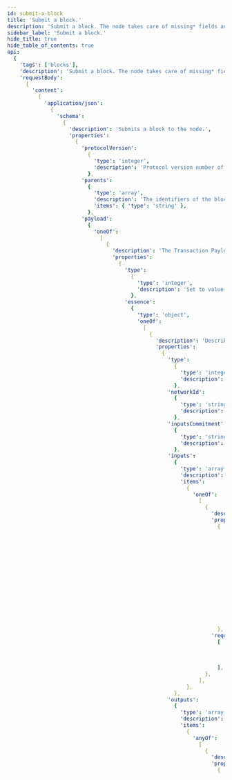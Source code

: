```yaml
---
id: submit-a-block
title: 'Submit a block.'
description: 'Submit a block. The node takes care of missing* fields and tries to build the block. On success, the block will be stored in the Tangle. This endpoint will return the identifier of the built block. *The node will try to auto-fill the following fields in case they are missing: `parents`, `nonce`. If `payload` is missing, the block will be built without a payload. `protocolVersion` is always required!'
sidebar_label: 'Submit a block.'
hide_title: true
hide_table_of_contents: true
api:
  {
    'tags': ['blocks'],
    'description': 'Submit a block. The node takes care of missing* fields and tries to build the block. On success, the block will be stored in the Tangle. This endpoint will return the identifier of the built block. *The node will try to auto-fill the following fields in case they are missing: `parents`, `nonce`. If `payload` is missing, the block will be built without a payload. `protocolVersion` is always required!',
    'requestBody':
      {
        'content':
          {
            'application/json':
              {
                'schema':
                  {
                    'description': 'Submits a block to the node.',
                    'properties':
                      {
                        'protocolVersion':
                          {
                            'type': 'integer',
                            'description': 'Protocol version number of the block. It also tells which protocol rules apply to the block.',
                          },
                        'parents':
                          {
                            'type': 'array',
                            'description': 'The identifiers of the blocks this block references. Hex-encoded with 0x prefix.',
                            'items': { 'type': 'string' },
                          },
                        'payload':
                          {
                            'oneOf':
                              [
                                {
                                  'description': 'The Transaction Payload to be embedded into a block.',
                                  'properties':
                                    {
                                      'type':
                                        {
                                          'type': 'integer',
                                          'description': 'Set to value 6 to denote a Transaction Payload.',
                                        },
                                      'essence':
                                        {
                                          'type': 'object',
                                          'oneOf':
                                            [
                                              {
                                                'description': 'Describes the essence data making up a transaction by defining its inputs and outputs and an optional payload.',
                                                'properties':
                                                  {
                                                    'type':
                                                      {
                                                        'type': 'integer',
                                                        'description': 'Set to value 1 to denote a Transaction Essence.',
                                                      },
                                                    'networkId':
                                                      {
                                                        'type': 'string',
                                                        'description': 'Network identifier. Plain string encoded number. This field signals for which network the block is meant for. It is computed out of the first 8 bytes of the `BLAKE2b-256` hash of the concatenation of the network name and protocol version string.',
                                                      },
                                                    'inputsCommitment':
                                                      {
                                                        'type': 'string',
                                                        'description': 'BLAKE2b-256 hash of the BLAKE2b-256 hashes of the serialized outputs referenced in Inputs by their outputIds (transactionId || outputIndex). Hex-encoded data with 0x prefix.',
                                                      },
                                                    'inputs':
                                                      {
                                                        'type': 'array',
                                                        'description': 'The inputs of this transaction.',
                                                        'items':
                                                          {
                                                            'oneOf':
                                                              [
                                                                {
                                                                  'description': 'Describes an input which references an unspent transaction output to consume.',
                                                                  'properties':
                                                                    {
                                                                      'type':
                                                                        {
                                                                          'type': 'integer',
                                                                          'description': 'Set to value 0 to denote an UTXO Input.',
                                                                        },
                                                                      'transactionId':
                                                                        {
                                                                          'type': 'string',
                                                                          'description': 'The BLAKE2b-256 hash of the transaction from which the UTXO comes from. Hex-encoded data with 0x prefix.',
                                                                        },
                                                                      'transactionOutputIndex':
                                                                        {
                                                                          'type': 'integer',
                                                                          'description': 'The index of the output on the referenced transaction to consume.',
                                                                        },
                                                                    },
                                                                  'required':
                                                                    [
                                                                      'type',
                                                                      'transactionId',
                                                                      'transactionOutputIndex',
                                                                    ],
                                                                },
                                                              ],
                                                          },
                                                      },
                                                    'outputs':
                                                      {
                                                        'type': 'array',
                                                        'description': 'The outputs of this transaction.',
                                                        'items':
                                                          {
                                                            'anyOf':
                                                              [
                                                                {
                                                                  'description': 'Describes a basic output with optional features.',
                                                                  'properties':
                                                                    {
                                                                      'type':
                                                                        {
                                                                          'type': 'integer',
                                                                          'description': 'Set to value 3 to denote a Basic Output.',
                                                                        },
                                                                      'amount':
                                                                        {
                                                                          'type': 'string',
                                                                          'description': 'The amount of IOTA tokens to deposit with this BasicOutput output. Plain string encoded number.',
                                                                        },
                                                                      'nativeTokens':
                                                                        {
                                                                          'type': 'array',
                                                                          'description': 'Native tokens held by the otuput.',
                                                                          'items':
                                                                            {
                                                                              'anyOf':
                                                                                [
                                                                                  {
                                                                                    'description': 'A native token and its balance in the output.',
                                                                                    'properties':
                                                                                      {
                                                                                        'tokenId':
                                                                                          {
                                                                                            'type': 'string',
                                                                                            'description': 'Hex-encoded identifier with 0x prefix of the native token. Same as foundryId of the controlling foundry.',
                                                                                          },
                                                                                        'amount':
                                                                                          {
                                                                                            'type': 'string',
                                                                                            'description': 'Amount of native tokens (up to uint256). Hex-encoded number with 0x prefix.',
                                                                                          },
                                                                                      },
                                                                                    'required':
                                                                                      [
                                                                                        'tokenId',
                                                                                        'amount',
                                                                                      ],
                                                                                  },
                                                                                ],
                                                                            },
                                                                        },
                                                                      'unlockConditions':
                                                                        {
                                                                          'type': 'array',
                                                                          'description': 'Unlock condtions that define how the output an be unlocked in a transaction.',
                                                                          'items':
                                                                            {
                                                                              'anyOf':
                                                                                [
                                                                                  {
                                                                                    'description': 'Can be unlocked by unlocking the address.',
                                                                                    'properties':
                                                                                      {
                                                                                        'type':
                                                                                          {
                                                                                            'type': 'integer',
                                                                                            'description': 'Set to value 0 to denote an Address Unlock Condition.',
                                                                                          },
                                                                                        'address':
                                                                                          {
                                                                                            'oneOf':
                                                                                              [
                                                                                                {
                                                                                                  'description': 'The Ed25519 address.',
                                                                                                  'properties':
                                                                                                    {
                                                                                                      'type':
                                                                                                        {
                                                                                                          'type': 'integer',
                                                                                                          'description': 'Set to value 0 to denote an Ed25519 Address.',
                                                                                                        },
                                                                                                      'pubKeyHash':
                                                                                                        {
                                                                                                          'type': 'string',
                                                                                                          'description': 'The hex-encoded, 0x prefixed BLAKE2b-256 hash of the Ed25519 public key',
                                                                                                        },
                                                                                                    },
                                                                                                  'required':
                                                                                                    [
                                                                                                      'type',
                                                                                                      'pubKeyHash',
                                                                                                    ],
                                                                                                },
                                                                                                {
                                                                                                  'description': 'Address of an alias account.',
                                                                                                  'properties':
                                                                                                    {
                                                                                                      'type':
                                                                                                        {
                                                                                                          'type': 'integer',
                                                                                                          'description': 'Set to value 8 to denote an Alias Address.',
                                                                                                        },
                                                                                                      'aliasId':
                                                                                                        {
                                                                                                          'type': 'string',
                                                                                                          'description': 'The hex-encoded, 0x prefixed BLAKE2b-256 hash of the outputId that created the alias.',
                                                                                                        },
                                                                                                    },
                                                                                                  'required':
                                                                                                    [
                                                                                                      'type',
                                                                                                      'aliasId',
                                                                                                    ],
                                                                                                },
                                                                                                {
                                                                                                  'description': 'Address of an NFT account.',
                                                                                                  'properties':
                                                                                                    {
                                                                                                      'type':
                                                                                                        {
                                                                                                          'type': 'integer',
                                                                                                          'description': 'Set to value 16 to denote an NFT Address.',
                                                                                                        },
                                                                                                      'nftId':
                                                                                                        {
                                                                                                          'type': 'string',
                                                                                                          'description': 'The hex-encoded, 0x prefixed BLAKE2b-256 hash of the outputId that created the NFT.',
                                                                                                        },
                                                                                                    },
                                                                                                  'required':
                                                                                                    [
                                                                                                      'type',
                                                                                                      'nftId',
                                                                                                    ],
                                                                                                },
                                                                                              ],
                                                                                          },
                                                                                      },
                                                                                    'required':
                                                                                      [
                                                                                        'type',
                                                                                        'address',
                                                                                      ],
                                                                                  },
                                                                                  {
                                                                                    'description': 'Can be unlocked by depositing return amount to return address via an output that only has Address Unlock Condition.',
                                                                                    'properties':
                                                                                      {
                                                                                        'type':
                                                                                          {
                                                                                            'type': 'integer',
                                                                                            'description': 'Set to value 1 to denote an Dust Deposit Return Unlock Condition.',
                                                                                          },
                                                                                        'returnAddress':
                                                                                          {
                                                                                            'oneOf':
                                                                                              [
                                                                                                {
                                                                                                  'description': 'The Ed25519 address.',
                                                                                                  'properties':
                                                                                                    {
                                                                                                      'type':
                                                                                                        {
                                                                                                          'type': 'integer',
                                                                                                          'description': 'Set to value 0 to denote an Ed25519 Address.',
                                                                                                        },
                                                                                                      'pubKeyHash':
                                                                                                        {
                                                                                                          'type': 'string',
                                                                                                          'description': 'The hex-encoded, 0x prefixed BLAKE2b-256 hash of the Ed25519 public key',
                                                                                                        },
                                                                                                    },
                                                                                                  'required':
                                                                                                    [
                                                                                                      'type',
                                                                                                      'pubKeyHash',
                                                                                                    ],
                                                                                                },
                                                                                                {
                                                                                                  'description': 'Address of an alias account.',
                                                                                                  'properties':
                                                                                                    {
                                                                                                      'type':
                                                                                                        {
                                                                                                          'type': 'integer',
                                                                                                          'description': 'Set to value 8 to denote an Alias Address.',
                                                                                                        },
                                                                                                      'aliasId':
                                                                                                        {
                                                                                                          'type': 'string',
                                                                                                          'description': 'The hex-encoded, 0x prefixed BLAKE2b-256 hash of the outputId that created the alias.',
                                                                                                        },
                                                                                                    },
                                                                                                  'required':
                                                                                                    [
                                                                                                      'type',
                                                                                                      'aliasId',
                                                                                                    ],
                                                                                                },
                                                                                                {
                                                                                                  'description': 'Address of an NFT account.',
                                                                                                  'properties':
                                                                                                    {
                                                                                                      'type':
                                                                                                        {
                                                                                                          'type': 'integer',
                                                                                                          'description': 'Set to value 16 to denote an NFT Address.',
                                                                                                        },
                                                                                                      'nftId':
                                                                                                        {
                                                                                                          'type': 'string',
                                                                                                          'description': 'The hex-encoded, 0x prefixed BLAKE2b-256 hash of the outputId that created the NFT.',
                                                                                                        },
                                                                                                    },
                                                                                                  'required':
                                                                                                    [
                                                                                                      'type',
                                                                                                      'nftId',
                                                                                                    ],
                                                                                                },
                                                                                              ],
                                                                                          },
                                                                                        'returnAmount':
                                                                                          {
                                                                                            'type': 'string',
                                                                                            'description': 'Amount of IOTA tokens the consuming transaction should deposit to the address defined in Return Address. Plain string encoded number.',
                                                                                          },
                                                                                      },
                                                                                    'required':
                                                                                      [
                                                                                        'type',
                                                                                        'returnAddress',
                                                                                        'returnAmount',
                                                                                      ],
                                                                                  },
                                                                                  {
                                                                                    'description': 'Can be unlocked if the confirming milestone has a >= Unix Timestamp.',
                                                                                    'properties':
                                                                                      {
                                                                                        'type':
                                                                                          {
                                                                                            'type': 'integer',
                                                                                            'description': 'Set to value 2 to denote an Timelock Unlock Condition.',
                                                                                          },
                                                                                        'unixTime':
                                                                                          {
                                                                                            'type': 'integer',
                                                                                            'description': 'Unix time (seconds since Unix epoch) starting from which the output can be consumed.',
                                                                                            'minimum': 0,
                                                                                            'exclusiveMinimum': true,
                                                                                          },
                                                                                      },
                                                                                    'required':
                                                                                      [
                                                                                        'type',
                                                                                        'unixTime',
                                                                                      ],
                                                                                  },
                                                                                  {
                                                                                    'description': 'Defines a unix time until which only Address, defined in Address Unlock Condition, is allowed to unlock the output. After the unix time, only Return Address can unlock it.',
                                                                                    'properties':
                                                                                      {
                                                                                        'type':
                                                                                          {
                                                                                            'type': 'integer',
                                                                                            'description': 'Set to value 3 to denote an Expiration Unlock Condition.',
                                                                                          },
                                                                                        'returnAddress':
                                                                                          {
                                                                                            'oneOf':
                                                                                              [
                                                                                                {
                                                                                                  'description': 'The Ed25519 address.',
                                                                                                  'properties':
                                                                                                    {
                                                                                                      'type':
                                                                                                        {
                                                                                                          'type': 'integer',
                                                                                                          'description': 'Set to value 0 to denote an Ed25519 Address.',
                                                                                                        },
                                                                                                      'pubKeyHash':
                                                                                                        {
                                                                                                          'type': 'string',
                                                                                                          'description': 'The hex-encoded, 0x prefixed BLAKE2b-256 hash of the Ed25519 public key',
                                                                                                        },
                                                                                                    },
                                                                                                  'required':
                                                                                                    [
                                                                                                      'type',
                                                                                                      'pubKeyHash',
                                                                                                    ],
                                                                                                },
                                                                                                {
                                                                                                  'description': 'Address of an alias account.',
                                                                                                  'properties':
                                                                                                    {
                                                                                                      'type':
                                                                                                        {
                                                                                                          'type': 'integer',
                                                                                                          'description': 'Set to value 8 to denote an Alias Address.',
                                                                                                        },
                                                                                                      'aliasId':
                                                                                                        {
                                                                                                          'type': 'string',
                                                                                                          'description': 'The hex-encoded, 0x prefixed BLAKE2b-256 hash of the outputId that created the alias.',
                                                                                                        },
                                                                                                    },
                                                                                                  'required':
                                                                                                    [
                                                                                                      'type',
                                                                                                      'aliasId',
                                                                                                    ],
                                                                                                },
                                                                                                {
                                                                                                  'description': 'Address of an NFT account.',
                                                                                                  'properties':
                                                                                                    {
                                                                                                      'type':
                                                                                                        {
                                                                                                          'type': 'integer',
                                                                                                          'description': 'Set to value 16 to denote an NFT Address.',
                                                                                                        },
                                                                                                      'nftId':
                                                                                                        {
                                                                                                          'type': 'string',
                                                                                                          'description': 'The hex-encoded, 0x prefixed BLAKE2b-256 hash of the outputId that created the NFT.',
                                                                                                        },
                                                                                                    },
                                                                                                  'required':
                                                                                                    [
                                                                                                      'type',
                                                                                                      'nftId',
                                                                                                    ],
                                                                                                },
                                                                                              ],
                                                                                          },
                                                                                        'unixTime':
                                                                                          {
                                                                                            'type': 'integer',
                                                                                            'description': 'Before this unix time, Address Unlock Condition is allowed to unlock the output, after that only the address defined in Return Address.',
                                                                                            'minimum': 0,
                                                                                            'exclusiveMinimum': true,
                                                                                          },
                                                                                      },
                                                                                    'required':
                                                                                      [
                                                                                        'type',
                                                                                        'returnAddress',
                                                                                        'unixTime',
                                                                                      ],
                                                                                  },
                                                                                ],
                                                                            },
                                                                        },
                                                                      'features':
                                                                        {
                                                                          'type': 'array',
                                                                          'description': 'Features that add utility to the output but do not impose unlocking conditions.',
                                                                          'items':
                                                                            {
                                                                              'anyOf':
                                                                                [
                                                                                  {
                                                                                    'description': 'Identifies the validated sender of the output.',
                                                                                    'properties':
                                                                                      {
                                                                                        'type':
                                                                                          {
                                                                                            'type': 'integer',
                                                                                            'description': 'Set to value 0 to denote a Sender Feature.',
                                                                                          },
                                                                                        'sender':
                                                                                          {
                                                                                            'oneOf':
                                                                                              [
                                                                                                {
                                                                                                  'description': 'The Ed25519 address.',
                                                                                                  'properties':
                                                                                                    {
                                                                                                      'type':
                                                                                                        {
                                                                                                          'type': 'integer',
                                                                                                          'description': 'Set to value 0 to denote an Ed25519 Address.',
                                                                                                        },
                                                                                                      'pubKeyHash':
                                                                                                        {
                                                                                                          'type': 'string',
                                                                                                          'description': 'The hex-encoded, 0x prefixed BLAKE2b-256 hash of the Ed25519 public key',
                                                                                                        },
                                                                                                    },
                                                                                                  'required':
                                                                                                    [
                                                                                                      'type',
                                                                                                      'pubKeyHash',
                                                                                                    ],
                                                                                                },
                                                                                                {
                                                                                                  'description': 'Address of an alias account.',
                                                                                                  'properties':
                                                                                                    {
                                                                                                      'type':
                                                                                                        {
                                                                                                          'type': 'integer',
                                                                                                          'description': 'Set to value 8 to denote an Alias Address.',
                                                                                                        },
                                                                                                      'aliasId':
                                                                                                        {
                                                                                                          'type': 'string',
                                                                                                          'description': 'The hex-encoded, 0x prefixed BLAKE2b-256 hash of the outputId that created the alias.',
                                                                                                        },
                                                                                                    },
                                                                                                  'required':
                                                                                                    [
                                                                                                      'type',
                                                                                                      'aliasId',
                                                                                                    ],
                                                                                                },
                                                                                                {
                                                                                                  'description': 'Address of an NFT account.',
                                                                                                  'properties':
                                                                                                    {
                                                                                                      'type':
                                                                                                        {
                                                                                                          'type': 'integer',
                                                                                                          'description': 'Set to value 16 to denote an NFT Address.',
                                                                                                        },
                                                                                                      'nftId':
                                                                                                        {
                                                                                                          'type': 'string',
                                                                                                          'description': 'The hex-encoded, 0x prefixed BLAKE2b-256 hash of the outputId that created the NFT.',
                                                                                                        },
                                                                                                    },
                                                                                                  'required':
                                                                                                    [
                                                                                                      'type',
                                                                                                      'nftId',
                                                                                                    ],
                                                                                                },
                                                                                              ],
                                                                                          },
                                                                                      },
                                                                                    'required':
                                                                                      [
                                                                                        'type',
                                                                                        'sender',
                                                                                      ],
                                                                                  },
                                                                                  {
                                                                                    'description': 'Defines metadata (arbitrary binary data) that will be stored in the output.',
                                                                                    'properties':
                                                                                      {
                                                                                        'type':
                                                                                          {
                                                                                            'type': 'integer',
                                                                                            'description': 'Set to value 2 to denote a Metadata Feature.',
                                                                                          },
                                                                                        'data':
                                                                                          {
                                                                                            'type': 'string',
                                                                                            'description': 'Hex-encoded binary data with 0x prefix.',
                                                                                          },
                                                                                      },
                                                                                    'required':
                                                                                      [
                                                                                        'type',
                                                                                        'data',
                                                                                      ],
                                                                                  },
                                                                                  {
                                                                                    'description': 'Defines an indexation tag to which the output can be indexed by additional node plugins.',
                                                                                    'properties':
                                                                                      {
                                                                                        'type':
                                                                                          {
                                                                                            'type': 'integer',
                                                                                            'description': 'Set to value 3 to denote a Tag Feature.',
                                                                                          },
                                                                                        'tag':
                                                                                          {
                                                                                            'type': 'string',
                                                                                            'description': 'Hex-encoded binary indexation tag with 0x prefix.',
                                                                                          },
                                                                                      },
                                                                                    'required':
                                                                                      [
                                                                                        'type',
                                                                                        'tag',
                                                                                      ],
                                                                                  },
                                                                                ],
                                                                            },
                                                                        },
                                                                    },
                                                                  'required':
                                                                    [
                                                                      'type',
                                                                      'amount',
                                                                      'unlockConditions',
                                                                    ],
                                                                },
                                                                {
                                                                  'description': 'Describes an alias account in the ledger that can be controlled by the state and governance controllers.',
                                                                  'properties':
                                                                    {
                                                                      'type':
                                                                        {
                                                                          'type': 'integer',
                                                                          'description': 'Set to value 4 to denote an Alias Output.',
                                                                        },
                                                                      'amount':
                                                                        {
                                                                          'type': 'string',
                                                                          'description': 'The amount of IOTA tokens to deposit with this output. Plain string encoded number.',
                                                                        },
                                                                      'nativeTokens':
                                                                        {
                                                                          'type': 'array',
                                                                          'description': 'Native tokens held by the otuput.',
                                                                          'items':
                                                                            {
                                                                              'anyOf':
                                                                                [
                                                                                  {
                                                                                    'description': 'A native token and its balance in the output.',
                                                                                    'properties':
                                                                                      {
                                                                                        'tokenId':
                                                                                          {
                                                                                            'type': 'string',
                                                                                            'description': 'Hex-encoded identifier with 0x prefix of the native token. Same as foundryId of the controlling foundry.',
                                                                                          },
                                                                                        'amount':
                                                                                          {
                                                                                            'type': 'string',
                                                                                            'description': 'Amount of native tokens (up to uint256). Hex-encoded number with 0x prefix.',
                                                                                          },
                                                                                      },
                                                                                    'required':
                                                                                      [
                                                                                        'tokenId',
                                                                                        'amount',
                                                                                      ],
                                                                                  },
                                                                                ],
                                                                            },
                                                                        },
                                                                      'aliasId':
                                                                        {
                                                                          'type': 'string',
                                                                          'description': 'Unique identifier of the alias, which is the BLAKE2b-256 hash of the Output ID that created it. Alias Address = Alias Address Type || Alias ID. Hex-encoded data with 0x prefix.',
                                                                        },
                                                                      'stateIndex':
                                                                        {
                                                                          'type': 'integer',
                                                                          'description': 'A counter that must increase by 1 every time the alias is state transitioned.',
                                                                        },
                                                                      'stateMetadata':
                                                                        {
                                                                          'type': 'string',
                                                                          'description': 'Hex-encoded metadata with 0x prefix that can only be changed by the state controller.',
                                                                        },
                                                                      'foundryCounter':
                                                                        {
                                                                          'type': 'integer',
                                                                          'description': 'A counter that denotes the number of foundries created by this alias account.',
                                                                        },
                                                                      'unlockConditions':
                                                                        {
                                                                          'type': 'array',
                                                                          'description': 'Unlock condtions that define how the output an be unlocked in a transaction.',
                                                                          'items':
                                                                            {
                                                                              'anyOf':
                                                                                [
                                                                                  {
                                                                                    'description': 'Can be unlocked by unlocking the address.',
                                                                                    'properties':
                                                                                      {
                                                                                        'type':
                                                                                          {
                                                                                            'type': 'integer',
                                                                                            'description': 'Set to value 4 to denote an  Sate Controller Address Unlock Condition.',
                                                                                          },
                                                                                        'address':
                                                                                          {
                                                                                            'oneOf':
                                                                                              [
                                                                                                {
                                                                                                  'description': 'The Ed25519 address.',
                                                                                                  'properties':
                                                                                                    {
                                                                                                      'type':
                                                                                                        {
                                                                                                          'type': 'integer',
                                                                                                          'description': 'Set to value 0 to denote an Ed25519 Address.',
                                                                                                        },
                                                                                                      'pubKeyHash':
                                                                                                        {
                                                                                                          'type': 'string',
                                                                                                          'description': 'The hex-encoded, 0x prefixed BLAKE2b-256 hash of the Ed25519 public key',
                                                                                                        },
                                                                                                    },
                                                                                                  'required':
                                                                                                    [
                                                                                                      'type',
                                                                                                      'pubKeyHash',
                                                                                                    ],
                                                                                                },
                                                                                                {
                                                                                                  'description': 'Address of an alias account.',
                                                                                                  'properties':
                                                                                                    {
                                                                                                      'type':
                                                                                                        {
                                                                                                          'type': 'integer',
                                                                                                          'description': 'Set to value 8 to denote an Alias Address.',
                                                                                                        },
                                                                                                      'aliasId':
                                                                                                        {
                                                                                                          'type': 'string',
                                                                                                          'description': 'The hex-encoded, 0x prefixed BLAKE2b-256 hash of the outputId that created the alias.',
                                                                                                        },
                                                                                                    },
                                                                                                  'required':
                                                                                                    [
                                                                                                      'type',
                                                                                                      'aliasId',
                                                                                                    ],
                                                                                                },
                                                                                                {
                                                                                                  'description': 'Address of an NFT account.',
                                                                                                  'properties':
                                                                                                    {
                                                                                                      'type':
                                                                                                        {
                                                                                                          'type': 'integer',
                                                                                                          'description': 'Set to value 16 to denote an NFT Address.',
                                                                                                        },
                                                                                                      'nftId':
                                                                                                        {
                                                                                                          'type': 'string',
                                                                                                          'description': 'The hex-encoded, 0x prefixed BLAKE2b-256 hash of the outputId that created the NFT.',
                                                                                                        },
                                                                                                    },
                                                                                                  'required':
                                                                                                    [
                                                                                                      'type',
                                                                                                      'nftId',
                                                                                                    ],
                                                                                                },
                                                                                              ],
                                                                                          },
                                                                                      },
                                                                                    'required':
                                                                                      [
                                                                                        'type',
                                                                                        'address',
                                                                                      ],
                                                                                  },
                                                                                  {
                                                                                    'description': 'Can be unlocked by unlocking the address.',
                                                                                    'properties':
                                                                                      {
                                                                                        'type':
                                                                                          {
                                                                                            'type': 'integer',
                                                                                            'description': 'Set to value 5 to denote an  Governor Address Unlock Condition.',
                                                                                          },
                                                                                        'address':
                                                                                          {
                                                                                            'oneOf':
                                                                                              [
                                                                                                {
                                                                                                  'description': 'The Ed25519 address.',
                                                                                                  'properties':
                                                                                                    {
                                                                                                      'type':
                                                                                                        {
                                                                                                          'type': 'integer',
                                                                                                          'description': 'Set to value 0 to denote an Ed25519 Address.',
                                                                                                        },
                                                                                                      'pubKeyHash':
                                                                                                        {
                                                                                                          'type': 'string',
                                                                                                          'description': 'The hex-encoded, 0x prefixed BLAKE2b-256 hash of the Ed25519 public key',
                                                                                                        },
                                                                                                    },
                                                                                                  'required':
                                                                                                    [
                                                                                                      'type',
                                                                                                      'pubKeyHash',
                                                                                                    ],
                                                                                                },
                                                                                                {
                                                                                                  'description': 'Address of an alias account.',
                                                                                                  'properties':
                                                                                                    {
                                                                                                      'type':
                                                                                                        {
                                                                                                          'type': 'integer',
                                                                                                          'description': 'Set to value 8 to denote an Alias Address.',
                                                                                                        },
                                                                                                      'aliasId':
                                                                                                        {
                                                                                                          'type': 'string',
                                                                                                          'description': 'The hex-encoded, 0x prefixed BLAKE2b-256 hash of the outputId that created the alias.',
                                                                                                        },
                                                                                                    },
                                                                                                  'required':
                                                                                                    [
                                                                                                      'type',
                                                                                                      'aliasId',
                                                                                                    ],
                                                                                                },
                                                                                                {
                                                                                                  'description': 'Address of an NFT account.',
                                                                                                  'properties':
                                                                                                    {
                                                                                                      'type':
                                                                                                        {
                                                                                                          'type': 'integer',
                                                                                                          'description': 'Set to value 16 to denote an NFT Address.',
                                                                                                        },
                                                                                                      'nftId':
                                                                                                        {
                                                                                                          'type': 'string',
                                                                                                          'description': 'The hex-encoded, 0x prefixed BLAKE2b-256 hash of the outputId that created the NFT.',
                                                                                                        },
                                                                                                    },
                                                                                                  'required':
                                                                                                    [
                                                                                                      'type',
                                                                                                      'nftId',
                                                                                                    ],
                                                                                                },
                                                                                              ],
                                                                                          },
                                                                                      },
                                                                                    'required':
                                                                                      [
                                                                                        'type',
                                                                                        'address',
                                                                                      ],
                                                                                  },
                                                                                ],
                                                                            },
                                                                        },
                                                                      'features':
                                                                        {
                                                                          'type': 'array',
                                                                          'description': 'Features that add utility to the output but do not impose unlocking conditions.',
                                                                          'items':
                                                                            {
                                                                              'anyOf':
                                                                                [
                                                                                  {
                                                                                    'description': 'Identifies the validated sender of the output.',
                                                                                    'properties':
                                                                                      {
                                                                                        'type':
                                                                                          {
                                                                                            'type': 'integer',
                                                                                            'description': 'Set to value 0 to denote a Sender Feature.',
                                                                                          },
                                                                                        'sender':
                                                                                          {
                                                                                            'oneOf':
                                                                                              [
                                                                                                {
                                                                                                  'description': 'The Ed25519 address.',
                                                                                                  'properties':
                                                                                                    {
                                                                                                      'type':
                                                                                                        {
                                                                                                          'type': 'integer',
                                                                                                          'description': 'Set to value 0 to denote an Ed25519 Address.',
                                                                                                        },
                                                                                                      'pubKeyHash':
                                                                                                        {
                                                                                                          'type': 'string',
                                                                                                          'description': 'The hex-encoded, 0x prefixed BLAKE2b-256 hash of the Ed25519 public key',
                                                                                                        },
                                                                                                    },
                                                                                                  'required':
                                                                                                    [
                                                                                                      'type',
                                                                                                      'pubKeyHash',
                                                                                                    ],
                                                                                                },
                                                                                                {
                                                                                                  'description': 'Address of an alias account.',
                                                                                                  'properties':
                                                                                                    {
                                                                                                      'type':
                                                                                                        {
                                                                                                          'type': 'integer',
                                                                                                          'description': 'Set to value 8 to denote an Alias Address.',
                                                                                                        },
                                                                                                      'aliasId':
                                                                                                        {
                                                                                                          'type': 'string',
                                                                                                          'description': 'The hex-encoded, 0x prefixed BLAKE2b-256 hash of the outputId that created the alias.',
                                                                                                        },
                                                                                                    },
                                                                                                  'required':
                                                                                                    [
                                                                                                      'type',
                                                                                                      'aliasId',
                                                                                                    ],
                                                                                                },
                                                                                                {
                                                                                                  'description': 'Address of an NFT account.',
                                                                                                  'properties':
                                                                                                    {
                                                                                                      'type':
                                                                                                        {
                                                                                                          'type': 'integer',
                                                                                                          'description': 'Set to value 16 to denote an NFT Address.',
                                                                                                        },
                                                                                                      'nftId':
                                                                                                        {
                                                                                                          'type': 'string',
                                                                                                          'description': 'The hex-encoded, 0x prefixed BLAKE2b-256 hash of the outputId that created the NFT.',
                                                                                                        },
                                                                                                    },
                                                                                                  'required':
                                                                                                    [
                                                                                                      'type',
                                                                                                      'nftId',
                                                                                                    ],
                                                                                                },
                                                                                              ],
                                                                                          },
                                                                                      },
                                                                                    'required':
                                                                                      [
                                                                                        'type',
                                                                                        'sender',
                                                                                      ],
                                                                                  },
                                                                                  {
                                                                                    'description': 'Defines metadata (arbitrary binary data) that will be stored in the output.',
                                                                                    'properties':
                                                                                      {
                                                                                        'type':
                                                                                          {
                                                                                            'type': 'integer',
                                                                                            'description': 'Set to value 2 to denote a Metadata Feature.',
                                                                                          },
                                                                                        'data':
                                                                                          {
                                                                                            'type': 'string',
                                                                                            'description': 'Hex-encoded binary data with 0x prefix.',
                                                                                          },
                                                                                      },
                                                                                    'required':
                                                                                      [
                                                                                        'type',
                                                                                        'data',
                                                                                      ],
                                                                                  },
                                                                                ],
                                                                            },
                                                                        },
                                                                      'immutableFeatures':
                                                                        {
                                                                          'type': 'array',
                                                                          'description': 'Immutable features that add utility to the output but do not impose unlocking conditions. These features need to be kept in future transitions of the UTXO state machine.',
                                                                          'items':
                                                                            {
                                                                              'anyOf':
                                                                                [
                                                                                  {
                                                                                    'description': 'Identifies the validated issuer of the UTXO state machine (alias/NFT).',
                                                                                    'properties':
                                                                                      {
                                                                                        'type':
                                                                                          {
                                                                                            'type': 'integer',
                                                                                            'description': 'Set to value 1 to denote an Issuer Feature.',
                                                                                          },
                                                                                        'issuer':
                                                                                          {
                                                                                            'oneOf':
                                                                                              [
                                                                                                {
                                                                                                  'description': 'The Ed25519 address.',
                                                                                                  'properties':
                                                                                                    {
                                                                                                      'type':
                                                                                                        {
                                                                                                          'type': 'integer',
                                                                                                          'description': 'Set to value 0 to denote an Ed25519 Address.',
                                                                                                        },
                                                                                                      'pubKeyHash':
                                                                                                        {
                                                                                                          'type': 'string',
                                                                                                          'description': 'The hex-encoded, 0x prefixed BLAKE2b-256 hash of the Ed25519 public key',
                                                                                                        },
                                                                                                    },
                                                                                                  'required':
                                                                                                    [
                                                                                                      'type',
                                                                                                      'pubKeyHash',
                                                                                                    ],
                                                                                                },
                                                                                                {
                                                                                                  'description': 'Address of an alias account.',
                                                                                                  'properties':
                                                                                                    {
                                                                                                      'type':
                                                                                                        {
                                                                                                          'type': 'integer',
                                                                                                          'description': 'Set to value 8 to denote an Alias Address.',
                                                                                                        },
                                                                                                      'aliasId':
                                                                                                        {
                                                                                                          'type': 'string',
                                                                                                          'description': 'The hex-encoded, 0x prefixed BLAKE2b-256 hash of the outputId that created the alias.',
                                                                                                        },
                                                                                                    },
                                                                                                  'required':
                                                                                                    [
                                                                                                      'type',
                                                                                                      'aliasId',
                                                                                                    ],
                                                                                                },
                                                                                                {
                                                                                                  'description': 'Address of an NFT account.',
                                                                                                  'properties':
                                                                                                    {
                                                                                                      'type':
                                                                                                        {
                                                                                                          'type': 'integer',
                                                                                                          'description': 'Set to value 16 to denote an NFT Address.',
                                                                                                        },
                                                                                                      'nftId':
                                                                                                        {
                                                                                                          'type': 'string',
                                                                                                          'description': 'The hex-encoded, 0x prefixed BLAKE2b-256 hash of the outputId that created the NFT.',
                                                                                                        },
                                                                                                    },
                                                                                                  'required':
                                                                                                    [
                                                                                                      'type',
                                                                                                      'nftId',
                                                                                                    ],
                                                                                                },
                                                                                              ],
                                                                                          },
                                                                                      },
                                                                                    'required':
                                                                                      [
                                                                                        'type',
                                                                                        'issuer',
                                                                                      ],
                                                                                  },
                                                                                  {
                                                                                    'description': 'Defines metadata (arbitrary binary data) that will be stored in the output.',
                                                                                    'properties':
                                                                                      {
                                                                                        'type':
                                                                                          {
                                                                                            'type': 'integer',
                                                                                            'description': 'Set to value 2 to denote a Metadata Feature.',
                                                                                          },
                                                                                        'data':
                                                                                          {
                                                                                            'type': 'string',
                                                                                            'description': 'Hex-encoded binary data with 0x prefix.',
                                                                                          },
                                                                                      },
                                                                                    'required':
                                                                                      [
                                                                                        'type',
                                                                                        'data',
                                                                                      ],
                                                                                  },
                                                                                ],
                                                                            },
                                                                        },
                                                                    },
                                                                  'required':
                                                                    [
                                                                      'type',
                                                                      'amount',
                                                                      'aliasId',
                                                                      'stateIndex',
                                                                      'foundryCounter',
                                                                      'unlockConditions',
                                                                    ],
                                                                },
                                                                {
                                                                  'description': 'Describes a foundry output that is controlled by an alias.',
                                                                  'properties':
                                                                    {
                                                                      'type':
                                                                        {
                                                                          'type': 'integer',
                                                                          'description': 'Set to value5 to denote a Foundry Output.',
                                                                        },
                                                                      'amount':
                                                                        {
                                                                          'type': 'string',
                                                                          'description': 'The amount of IOTA tokens to deposit with this output. Plain string encoded number.',
                                                                        },
                                                                      'nativeTokens':
                                                                        {
                                                                          'type': 'array',
                                                                          'description': 'Native tokens held by the otuput.',
                                                                          'items':
                                                                            {
                                                                              'anyOf':
                                                                                [
                                                                                  {
                                                                                    'description': 'A native token and its balance in the output.',
                                                                                    'properties':
                                                                                      {
                                                                                        'tokenId':
                                                                                          {
                                                                                            'type': 'string',
                                                                                            'description': 'Hex-encoded identifier with 0x prefix of the native token. Same as foundryId of the controlling foundry.',
                                                                                          },
                                                                                        'amount':
                                                                                          {
                                                                                            'type': 'string',
                                                                                            'description': 'Amount of native tokens (up to uint256). Hex-encoded number with 0x prefix.',
                                                                                          },
                                                                                      },
                                                                                    'required':
                                                                                      [
                                                                                        'tokenId',
                                                                                        'amount',
                                                                                      ],
                                                                                  },
                                                                                ],
                                                                            },
                                                                        },
                                                                      'serialNumber':
                                                                        {
                                                                          'type': 'integer',
                                                                          'description': 'The serial number of the foundry with respect to the controlling alias.',
                                                                        },
                                                                      'tokenScheme':
                                                                        {
                                                                          'type': 'array',
                                                                          'description': 'Defines the supply control scheme of the tokens controlled by the foundry.',
                                                                          'items':
                                                                            {
                                                                              'oneOf':
                                                                                [
                                                                                  {
                                                                                    'description': 'Defines the simple supply control scheme of native tokens. Tokens can be minted by the foundry without additional restrictions as long as maximum supply is requested and circulating supply is not negative.',
                                                                                    'properties':
                                                                                      {
                                                                                        'type':
                                                                                          {
                                                                                            'type': 'integer',
                                                                                            'description': 'Set to value 0 to denote an Simple Token Scheme.',
                                                                                          },
                                                                                        'mintedTokens':
                                                                                          {
                                                                                            'type': 'string',
                                                                                            'description': 'Minted tokens controlled by this foundry. Hex-encoded number with 0x prefix.',
                                                                                          },
                                                                                        'meltedTokens':
                                                                                          {
                                                                                            'type': 'string',
                                                                                            'description': 'Melted tokens controlled by this foundry. Hex-encoded number with 0x prefix.',
                                                                                          },
                                                                                        'maxSupply':
                                                                                          {
                                                                                            'type': 'string',
                                                                                            'description': 'Maximum supply of tokens controlled by this foundry. Hex-encoded number with 0x prefix.',
                                                                                          },
                                                                                      },
                                                                                    'required':
                                                                                      [
                                                                                        'type',
                                                                                        'mintedTokens',
                                                                                        'meltedTokens',
                                                                                        'maxSupply',
                                                                                      ],
                                                                                  },
                                                                                ],
                                                                            },
                                                                        },
                                                                      'unlockConditions':
                                                                        {
                                                                          'type': 'array',
                                                                          'description': 'Unlock condtions that define how the output an be unlocked in a transaction.',
                                                                          'items':
                                                                            {
                                                                              'anyOf':
                                                                                [
                                                                                  {
                                                                                    'description': 'Can be unlocked by unlocking the permanent alias address. The unlock condition has to be kept in future state transitions of the UTXO state machine.',
                                                                                    'properties':
                                                                                      {
                                                                                        'type':
                                                                                          {
                                                                                            'type': 'integer',
                                                                                            'description': 'Set to value 6 to denote an Immutable Alias Address Unlock Condition.',
                                                                                          },
                                                                                        'address':
                                                                                          {
                                                                                            'oneOf':
                                                                                              [
                                                                                                {
                                                                                                  'description': 'Address of an alias account.',
                                                                                                  'properties':
                                                                                                    {
                                                                                                      'type':
                                                                                                        {
                                                                                                          'type': 'integer',
                                                                                                          'description': 'Set to value 8 to denote an Alias Address.',
                                                                                                        },
                                                                                                      'aliasId':
                                                                                                        {
                                                                                                          'type': 'string',
                                                                                                          'description': 'The hex-encoded, 0x prefixed BLAKE2b-256 hash of the outputId that created the alias.',
                                                                                                        },
                                                                                                    },
                                                                                                  'required':
                                                                                                    [
                                                                                                      'type',
                                                                                                      'aliasId',
                                                                                                    ],
                                                                                                },
                                                                                              ],
                                                                                          },
                                                                                      },
                                                                                    'required':
                                                                                      [
                                                                                        'type',
                                                                                        'address',
                                                                                      ],
                                                                                  },
                                                                                ],
                                                                            },
                                                                        },
                                                                      'features':
                                                                        {
                                                                          'type': 'array',
                                                                          'description': 'Features that add utility to the output but do not impose unlocking conditions.',
                                                                          'items':
                                                                            {
                                                                              'anyOf':
                                                                                [
                                                                                  {
                                                                                    'description': 'Defines metadata (arbitrary binary data) that will be stored in the output.',
                                                                                    'properties':
                                                                                      {
                                                                                        'type':
                                                                                          {
                                                                                            'type': 'integer',
                                                                                            'description': 'Set to value 2 to denote a Metadata Feature.',
                                                                                          },
                                                                                        'data':
                                                                                          {
                                                                                            'type': 'string',
                                                                                            'description': 'Hex-encoded binary data with 0x prefix.',
                                                                                          },
                                                                                      },
                                                                                    'required':
                                                                                      [
                                                                                        'type',
                                                                                        'data',
                                                                                      ],
                                                                                  },
                                                                                ],
                                                                            },
                                                                        },
                                                                      'immutableFeatures':
                                                                        {
                                                                          'type': 'array',
                                                                          'description': 'Immutable features that add utility to the output but do not impose unlocking conditions. These features need to be kept in future transitions of the UTXO state machine.',
                                                                          'items':
                                                                            {
                                                                              'anyOf':
                                                                                [
                                                                                  {
                                                                                    'description': 'Defines metadata (arbitrary binary data) that will be stored in the output.',
                                                                                    'properties':
                                                                                      {
                                                                                        'type':
                                                                                          {
                                                                                            'type': 'integer',
                                                                                            'description': 'Set to value 2 to denote a Metadata Feature.',
                                                                                          },
                                                                                        'data':
                                                                                          {
                                                                                            'type': 'string',
                                                                                            'description': 'Hex-encoded binary data with 0x prefix.',
                                                                                          },
                                                                                      },
                                                                                    'required':
                                                                                      [
                                                                                        'type',
                                                                                        'data',
                                                                                      ],
                                                                                  },
                                                                                ],
                                                                            },
                                                                        },
                                                                    },
                                                                  'required':
                                                                    [
                                                                      'type',
                                                                      'amount',
                                                                      'serialNumber',
                                                                      'tokenScheme',
                                                                      'unlockConditions',
                                                                    ],
                                                                },
                                                                {
                                                                  'description': 'escribes an NFT output, a globally unique token with metadata attached.',
                                                                  'properties':
                                                                    {
                                                                      'type':
                                                                        {
                                                                          'type': 'integer',
                                                                          'description': 'Set to value 6 to denote a NFT Output.',
                                                                        },
                                                                      'amount':
                                                                        {
                                                                          'type': 'string',
                                                                          'description': 'The amount of IOTA tokens to deposit with this output. Plain string encoded number.',
                                                                        },
                                                                      'nativeTokens':
                                                                        {
                                                                          'type': 'array',
                                                                          'description': 'Native tokens held by the otuput.',
                                                                          'items':
                                                                            {
                                                                              'anyOf':
                                                                                [
                                                                                  {
                                                                                    'description': 'A native token and its balance in the output.',
                                                                                    'properties':
                                                                                      {
                                                                                        'tokenId':
                                                                                          {
                                                                                            'type': 'string',
                                                                                            'description': 'Hex-encoded identifier with 0x prefix of the native token. Same as foundryId of the controlling foundry.',
                                                                                          },
                                                                                        'amount':
                                                                                          {
                                                                                            'type': 'string',
                                                                                            'description': 'Amount of native tokens (up to uint256). Hex-encoded number with 0x prefix.',
                                                                                          },
                                                                                      },
                                                                                    'required':
                                                                                      [
                                                                                        'tokenId',
                                                                                        'amount',
                                                                                      ],
                                                                                  },
                                                                                ],
                                                                            },
                                                                        },
                                                                      'nftId':
                                                                        {
                                                                          'type': 'string',
                                                                          'description': 'Unique identifier of the NFT, which is the BLAKE2b-256 hash of the Output ID that created it. NFT Address = NFT Address Type || NFT ID. Hex-encoded data with 0x prefix.',
                                                                        },
                                                                      'unlockConditions':
                                                                        {
                                                                          'type': 'array',
                                                                          'description': 'Unlock condtions that define how the output an be unlocked in a transaction.',
                                                                          'items':
                                                                            {
                                                                              'anyOf':
                                                                                [
                                                                                  {
                                                                                    'description': 'Can be unlocked by unlocking the address.',
                                                                                    'properties':
                                                                                      {
                                                                                        'type':
                                                                                          {
                                                                                            'type': 'integer',
                                                                                            'description': 'Set to value 0 to denote an Address Unlock Condition.',
                                                                                          },
                                                                                        'address':
                                                                                          {
                                                                                            'oneOf':
                                                                                              [
                                                                                                {
                                                                                                  'description': 'The Ed25519 address.',
                                                                                                  'properties':
                                                                                                    {
                                                                                                      'type':
                                                                                                        {
                                                                                                          'type': 'integer',
                                                                                                          'description': 'Set to value 0 to denote an Ed25519 Address.',
                                                                                                        },
                                                                                                      'pubKeyHash':
                                                                                                        {
                                                                                                          'type': 'string',
                                                                                                          'description': 'The hex-encoded, 0x prefixed BLAKE2b-256 hash of the Ed25519 public key',
                                                                                                        },
                                                                                                    },
                                                                                                  'required':
                                                                                                    [
                                                                                                      'type',
                                                                                                      'pubKeyHash',
                                                                                                    ],
                                                                                                },
                                                                                                {
                                                                                                  'description': 'Address of an alias account.',
                                                                                                  'properties':
                                                                                                    {
                                                                                                      'type':
                                                                                                        {
                                                                                                          'type': 'integer',
                                                                                                          'description': 'Set to value 8 to denote an Alias Address.',
                                                                                                        },
                                                                                                      'aliasId':
                                                                                                        {
                                                                                                          'type': 'string',
                                                                                                          'description': 'The hex-encoded, 0x prefixed BLAKE2b-256 hash of the outputId that created the alias.',
                                                                                                        },
                                                                                                    },
                                                                                                  'required':
                                                                                                    [
                                                                                                      'type',
                                                                                                      'aliasId',
                                                                                                    ],
                                                                                                },
                                                                                                {
                                                                                                  'description': 'Address of an NFT account.',
                                                                                                  'properties':
                                                                                                    {
                                                                                                      'type':
                                                                                                        {
                                                                                                          'type': 'integer',
                                                                                                          'description': 'Set to value 16 to denote an NFT Address.',
                                                                                                        },
                                                                                                      'nftId':
                                                                                                        {
                                                                                                          'type': 'string',
                                                                                                          'description': 'The hex-encoded, 0x prefixed BLAKE2b-256 hash of the outputId that created the NFT.',
                                                                                                        },
                                                                                                    },
                                                                                                  'required':
                                                                                                    [
                                                                                                      'type',
                                                                                                      'nftId',
                                                                                                    ],
                                                                                                },
                                                                                              ],
                                                                                          },
                                                                                      },
                                                                                    'required':
                                                                                      [
                                                                                        'type',
                                                                                        'address',
                                                                                      ],
                                                                                  },
                                                                                  {
                                                                                    'description': 'Can be unlocked by depositing return amount to return address via an output that only has Address Unlock Condition.',
                                                                                    'properties':
                                                                                      {
                                                                                        'type':
                                                                                          {
                                                                                            'type': 'integer',
                                                                                            'description': 'Set to value 1 to denote an Dust Deposit Return Unlock Condition.',
                                                                                          },
                                                                                        'returnAddress':
                                                                                          {
                                                                                            'oneOf':
                                                                                              [
                                                                                                {
                                                                                                  'description': 'The Ed25519 address.',
                                                                                                  'properties':
                                                                                                    {
                                                                                                      'type':
                                                                                                        {
                                                                                                          'type': 'integer',
                                                                                                          'description': 'Set to value 0 to denote an Ed25519 Address.',
                                                                                                        },
                                                                                                      'pubKeyHash':
                                                                                                        {
                                                                                                          'type': 'string',
                                                                                                          'description': 'The hex-encoded, 0x prefixed BLAKE2b-256 hash of the Ed25519 public key',
                                                                                                        },
                                                                                                    },
                                                                                                  'required':
                                                                                                    [
                                                                                                      'type',
                                                                                                      'pubKeyHash',
                                                                                                    ],
                                                                                                },
                                                                                                {
                                                                                                  'description': 'Address of an alias account.',
                                                                                                  'properties':
                                                                                                    {
                                                                                                      'type':
                                                                                                        {
                                                                                                          'type': 'integer',
                                                                                                          'description': 'Set to value 8 to denote an Alias Address.',
                                                                                                        },
                                                                                                      'aliasId':
                                                                                                        {
                                                                                                          'type': 'string',
                                                                                                          'description': 'The hex-encoded, 0x prefixed BLAKE2b-256 hash of the outputId that created the alias.',
                                                                                                        },
                                                                                                    },
                                                                                                  'required':
                                                                                                    [
                                                                                                      'type',
                                                                                                      'aliasId',
                                                                                                    ],
                                                                                                },
                                                                                                {
                                                                                                  'description': 'Address of an NFT account.',
                                                                                                  'properties':
                                                                                                    {
                                                                                                      'type':
                                                                                                        {
                                                                                                          'type': 'integer',
                                                                                                          'description': 'Set to value 16 to denote an NFT Address.',
                                                                                                        },
                                                                                                      'nftId':
                                                                                                        {
                                                                                                          'type': 'string',
                                                                                                          'description': 'The hex-encoded, 0x prefixed BLAKE2b-256 hash of the outputId that created the NFT.',
                                                                                                        },
                                                                                                    },
                                                                                                  'required':
                                                                                                    [
                                                                                                      'type',
                                                                                                      'nftId',
                                                                                                    ],
                                                                                                },
                                                                                              ],
                                                                                          },
                                                                                        'returnAmount':
                                                                                          {
                                                                                            'type': 'string',
                                                                                            'description': 'Amount of IOTA tokens the consuming transaction should deposit to the address defined in Return Address. Plain string encoded number.',
                                                                                          },
                                                                                      },
                                                                                    'required':
                                                                                      [
                                                                                        'type',
                                                                                        'returnAddress',
                                                                                        'returnAmount',
                                                                                      ],
                                                                                  },
                                                                                  {
                                                                                    'description': 'Can be unlocked if the confirming milestone has a >= Unix Timestamp.',
                                                                                    'properties':
                                                                                      {
                                                                                        'type':
                                                                                          {
                                                                                            'type': 'integer',
                                                                                            'description': 'Set to value 2 to denote an Timelock Unlock Condition.',
                                                                                          },
                                                                                        'unixTime':
                                                                                          {
                                                                                            'type': 'integer',
                                                                                            'description': 'Unix time (seconds since Unix epoch) starting from which the output can be consumed.',
                                                                                            'minimum': 0,
                                                                                            'exclusiveMinimum': true,
                                                                                          },
                                                                                      },
                                                                                    'required':
                                                                                      [
                                                                                        'type',
                                                                                        'unixTime',
                                                                                      ],
                                                                                  },
                                                                                  {
                                                                                    'description': 'Defines a unix time until which only Address, defined in Address Unlock Condition, is allowed to unlock the output. After the unix time, only Return Address can unlock it.',
                                                                                    'properties':
                                                                                      {
                                                                                        'type':
                                                                                          {
                                                                                            'type': 'integer',
                                                                                            'description': 'Set to value 3 to denote an Expiration Unlock Condition.',
                                                                                          },
                                                                                        'returnAddress':
                                                                                          {
                                                                                            'oneOf':
                                                                                              [
                                                                                                {
                                                                                                  'description': 'The Ed25519 address.',
                                                                                                  'properties':
                                                                                                    {
                                                                                                      'type':
                                                                                                        {
                                                                                                          'type': 'integer',
                                                                                                          'description': 'Set to value 0 to denote an Ed25519 Address.',
                                                                                                        },
                                                                                                      'pubKeyHash':
                                                                                                        {
                                                                                                          'type': 'string',
                                                                                                          'description': 'The hex-encoded, 0x prefixed BLAKE2b-256 hash of the Ed25519 public key',
                                                                                                        },
                                                                                                    },
                                                                                                  'required':
                                                                                                    [
                                                                                                      'type',
                                                                                                      'pubKeyHash',
                                                                                                    ],
                                                                                                },
                                                                                                {
                                                                                                  'description': 'Address of an alias account.',
                                                                                                  'properties':
                                                                                                    {
                                                                                                      'type':
                                                                                                        {
                                                                                                          'type': 'integer',
                                                                                                          'description': 'Set to value 8 to denote an Alias Address.',
                                                                                                        },
                                                                                                      'aliasId':
                                                                                                        {
                                                                                                          'type': 'string',
                                                                                                          'description': 'The hex-encoded, 0x prefixed BLAKE2b-256 hash of the outputId that created the alias.',
                                                                                                        },
                                                                                                    },
                                                                                                  'required':
                                                                                                    [
                                                                                                      'type',
                                                                                                      'aliasId',
                                                                                                    ],
                                                                                                },
                                                                                                {
                                                                                                  'description': 'Address of an NFT account.',
                                                                                                  'properties':
                                                                                                    {
                                                                                                      'type':
                                                                                                        {
                                                                                                          'type': 'integer',
                                                                                                          'description': 'Set to value 16 to denote an NFT Address.',
                                                                                                        },
                                                                                                      'nftId':
                                                                                                        {
                                                                                                          'type': 'string',
                                                                                                          'description': 'The hex-encoded, 0x prefixed BLAKE2b-256 hash of the outputId that created the NFT.',
                                                                                                        },
                                                                                                    },
                                                                                                  'required':
                                                                                                    [
                                                                                                      'type',
                                                                                                      'nftId',
                                                                                                    ],
                                                                                                },
                                                                                              ],
                                                                                          },
                                                                                        'unixTime':
                                                                                          {
                                                                                            'type': 'integer',
                                                                                            'description': 'Before this unix time, Address Unlock Condition is allowed to unlock the output, after that only the address defined in Return Address.',
                                                                                            'minimum': 0,
                                                                                            'exclusiveMinimum': true,
                                                                                          },
                                                                                      },
                                                                                    'required':
                                                                                      [
                                                                                        'type',
                                                                                        'returnAddress',
                                                                                        'unixTime',
                                                                                      ],
                                                                                  },
                                                                                ],
                                                                            },
                                                                        },
                                                                      'features':
                                                                        {
                                                                          'type': 'array',
                                                                          'description': 'Features that add utility to the output but do not impose unlocking conditions.',
                                                                          'items':
                                                                            {
                                                                              'anyOf':
                                                                                [
                                                                                  {
                                                                                    'description': 'Identifies the validated sender of the output.',
                                                                                    'properties':
                                                                                      {
                                                                                        'type':
                                                                                          {
                                                                                            'type': 'integer',
                                                                                            'description': 'Set to value 0 to denote a Sender Feature.',
                                                                                          },
                                                                                        'sender':
                                                                                          {
                                                                                            'oneOf':
                                                                                              [
                                                                                                {
                                                                                                  'description': 'The Ed25519 address.',
                                                                                                  'properties':
                                                                                                    {
                                                                                                      'type':
                                                                                                        {
                                                                                                          'type': 'integer',
                                                                                                          'description': 'Set to value 0 to denote an Ed25519 Address.',
                                                                                                        },
                                                                                                      'pubKeyHash':
                                                                                                        {
                                                                                                          'type': 'string',
                                                                                                          'description': 'The hex-encoded, 0x prefixed BLAKE2b-256 hash of the Ed25519 public key',
                                                                                                        },
                                                                                                    },
                                                                                                  'required':
                                                                                                    [
                                                                                                      'type',
                                                                                                      'pubKeyHash',
                                                                                                    ],
                                                                                                },
                                                                                                {
                                                                                                  'description': 'Address of an alias account.',
                                                                                                  'properties':
                                                                                                    {
                                                                                                      'type':
                                                                                                        {
                                                                                                          'type': 'integer',
                                                                                                          'description': 'Set to value 8 to denote an Alias Address.',
                                                                                                        },
                                                                                                      'aliasId':
                                                                                                        {
                                                                                                          'type': 'string',
                                                                                                          'description': 'The hex-encoded, 0x prefixed BLAKE2b-256 hash of the outputId that created the alias.',
                                                                                                        },
                                                                                                    },
                                                                                                  'required':
                                                                                                    [
                                                                                                      'type',
                                                                                                      'aliasId',
                                                                                                    ],
                                                                                                },
                                                                                                {
                                                                                                  'description': 'Address of an NFT account.',
                                                                                                  'properties':
                                                                                                    {
                                                                                                      'type':
                                                                                                        {
                                                                                                          'type': 'integer',
                                                                                                          'description': 'Set to value 16 to denote an NFT Address.',
                                                                                                        },
                                                                                                      'nftId':
                                                                                                        {
                                                                                                          'type': 'string',
                                                                                                          'description': 'The hex-encoded, 0x prefixed BLAKE2b-256 hash of the outputId that created the NFT.',
                                                                                                        },
                                                                                                    },
                                                                                                  'required':
                                                                                                    [
                                                                                                      'type',
                                                                                                      'nftId',
                                                                                                    ],
                                                                                                },
                                                                                              ],
                                                                                          },
                                                                                      },
                                                                                    'required':
                                                                                      [
                                                                                        'type',
                                                                                        'sender',
                                                                                      ],
                                                                                  },
                                                                                  {
                                                                                    'description': 'Identifies the validated issuer of the UTXO state machine (alias/NFT).',
                                                                                    'properties':
                                                                                      {
                                                                                        'type':
                                                                                          {
                                                                                            'type': 'integer',
                                                                                            'description': 'Set to value 1 to denote an Issuer Feature.',
                                                                                          },
                                                                                        'issuer':
                                                                                          {
                                                                                            'oneOf':
                                                                                              [
                                                                                                {
                                                                                                  'description': 'The Ed25519 address.',
                                                                                                  'properties':
                                                                                                    {
                                                                                                      'type':
                                                                                                        {
                                                                                                          'type': 'integer',
                                                                                                          'description': 'Set to value 0 to denote an Ed25519 Address.',
                                                                                                        },
                                                                                                      'pubKeyHash':
                                                                                                        {
                                                                                                          'type': 'string',
                                                                                                          'description': 'The hex-encoded, 0x prefixed BLAKE2b-256 hash of the Ed25519 public key',
                                                                                                        },
                                                                                                    },
                                                                                                  'required':
                                                                                                    [
                                                                                                      'type',
                                                                                                      'pubKeyHash',
                                                                                                    ],
                                                                                                },
                                                                                                {
                                                                                                  'description': 'Address of an alias account.',
                                                                                                  'properties':
                                                                                                    {
                                                                                                      'type':
                                                                                                        {
                                                                                                          'type': 'integer',
                                                                                                          'description': 'Set to value 8 to denote an Alias Address.',
                                                                                                        },
                                                                                                      'aliasId':
                                                                                                        {
                                                                                                          'type': 'string',
                                                                                                          'description': 'The hex-encoded, 0x prefixed BLAKE2b-256 hash of the outputId that created the alias.',
                                                                                                        },
                                                                                                    },
                                                                                                  'required':
                                                                                                    [
                                                                                                      'type',
                                                                                                      'aliasId',
                                                                                                    ],
                                                                                                },
                                                                                                {
                                                                                                  'description': 'Address of an NFT account.',
                                                                                                  'properties':
                                                                                                    {
                                                                                                      'type':
                                                                                                        {
                                                                                                          'type': 'integer',
                                                                                                          'description': 'Set to value 16 to denote an NFT Address.',
                                                                                                        },
                                                                                                      'nftId':
                                                                                                        {
                                                                                                          'type': 'string',
                                                                                                          'description': 'The hex-encoded, 0x prefixed BLAKE2b-256 hash of the outputId that created the NFT.',
                                                                                                        },
                                                                                                    },
                                                                                                  'required':
                                                                                                    [
                                                                                                      'type',
                                                                                                      'nftId',
                                                                                                    ],
                                                                                                },
                                                                                              ],
                                                                                          },
                                                                                      },
                                                                                    'required':
                                                                                      [
                                                                                        'type',
                                                                                        'issuer',
                                                                                      ],
                                                                                  },
                                                                                  {
                                                                                    'description': 'Defines metadata (arbitrary binary data) that will be stored in the output.',
                                                                                    'properties':
                                                                                      {
                                                                                        'type':
                                                                                          {
                                                                                            'type': 'integer',
                                                                                            'description': 'Set to value 2 to denote a Metadata Feature.',
                                                                                          },
                                                                                        'data':
                                                                                          {
                                                                                            'type': 'string',
                                                                                            'description': 'Hex-encoded binary data with 0x prefix.',
                                                                                          },
                                                                                      },
                                                                                    'required':
                                                                                      [
                                                                                        'type',
                                                                                        'data',
                                                                                      ],
                                                                                  },
                                                                                  {
                                                                                    'description': 'Defines an indexation tag to which the output can be indexed by additional node plugins.',
                                                                                    'properties':
                                                                                      {
                                                                                        'type':
                                                                                          {
                                                                                            'type': 'integer',
                                                                                            'description': 'Set to value 3 to denote a Tag Feature.',
                                                                                          },
                                                                                        'tag':
                                                                                          {
                                                                                            'type': 'string',
                                                                                            'description': 'Hex-encoded binary indexation tag with 0x prefix.',
                                                                                          },
                                                                                      },
                                                                                    'required':
                                                                                      [
                                                                                        'type',
                                                                                        'tag',
                                                                                      ],
                                                                                  },
                                                                                ],
                                                                            },
                                                                        },
                                                                      'immutableFeatures':
                                                                        {
                                                                          'type': 'array',
                                                                          'description': 'Immutable features that add utility to the output but do not impose unlocking conditions. These features need to be kept in future transitions of the UTXO state machine.',
                                                                          'items':
                                                                            {
                                                                              'anyOf':
                                                                                [
                                                                                  {
                                                                                    'description': 'Identifies the validated issuer of the UTXO state machine (alias/NFT).',
                                                                                    'properties':
                                                                                      {
                                                                                        'type':
                                                                                          {
                                                                                            'type': 'integer',
                                                                                            'description': 'Set to value 1 to denote an Issuer Feature.',
                                                                                          },
                                                                                        'issuer':
                                                                                          {
                                                                                            'oneOf':
                                                                                              [
                                                                                                {
                                                                                                  'description': 'The Ed25519 address.',
                                                                                                  'properties':
                                                                                                    {
                                                                                                      'type':
                                                                                                        {
                                                                                                          'type': 'integer',
                                                                                                          'description': 'Set to value 0 to denote an Ed25519 Address.',
                                                                                                        },
                                                                                                      'pubKeyHash':
                                                                                                        {
                                                                                                          'type': 'string',
                                                                                                          'description': 'The hex-encoded, 0x prefixed BLAKE2b-256 hash of the Ed25519 public key',
                                                                                                        },
                                                                                                    },
                                                                                                  'required':
                                                                                                    [
                                                                                                      'type',
                                                                                                      'pubKeyHash',
                                                                                                    ],
                                                                                                },
                                                                                                {
                                                                                                  'description': 'Address of an alias account.',
                                                                                                  'properties':
                                                                                                    {
                                                                                                      'type':
                                                                                                        {
                                                                                                          'type': 'integer',
                                                                                                          'description': 'Set to value 8 to denote an Alias Address.',
                                                                                                        },
                                                                                                      'aliasId':
                                                                                                        {
                                                                                                          'type': 'string',
                                                                                                          'description': 'The hex-encoded, 0x prefixed BLAKE2b-256 hash of the outputId that created the alias.',
                                                                                                        },
                                                                                                    },
                                                                                                  'required':
                                                                                                    [
                                                                                                      'type',
                                                                                                      'aliasId',
                                                                                                    ],
                                                                                                },
                                                                                                {
                                                                                                  'description': 'Address of an NFT account.',
                                                                                                  'properties':
                                                                                                    {
                                                                                                      'type':
                                                                                                        {
                                                                                                          'type': 'integer',
                                                                                                          'description': 'Set to value 16 to denote an NFT Address.',
                                                                                                        },
                                                                                                      'nftId':
                                                                                                        {
                                                                                                          'type': 'string',
                                                                                                          'description': 'The hex-encoded, 0x prefixed BLAKE2b-256 hash of the outputId that created the NFT.',
                                                                                                        },
                                                                                                    },
                                                                                                  'required':
                                                                                                    [
                                                                                                      'type',
                                                                                                      'nftId',
                                                                                                    ],
                                                                                                },
                                                                                              ],
                                                                                          },
                                                                                      },
                                                                                    'required':
                                                                                      [
                                                                                        'type',
                                                                                        'issuer',
                                                                                      ],
                                                                                  },
                                                                                  {
                                                                                    'description': 'Defines metadata (arbitrary binary data) that will be stored in the output.',
                                                                                    'properties':
                                                                                      {
                                                                                        'type':
                                                                                          {
                                                                                            'type': 'integer',
                                                                                            'description': 'Set to value 2 to denote a Metadata Feature.',
                                                                                          },
                                                                                        'data':
                                                                                          {
                                                                                            'type': 'string',
                                                                                            'description': 'Hex-encoded binary data with 0x prefix.',
                                                                                          },
                                                                                      },
                                                                                    'required':
                                                                                      [
                                                                                        'type',
                                                                                        'data',
                                                                                      ],
                                                                                  },
                                                                                ],
                                                                            },
                                                                        },
                                                                    },
                                                                  'required':
                                                                    [
                                                                      'type',
                                                                      'amount',
                                                                      'nftId',
                                                                      'unlockConditions',
                                                                    ],
                                                                },
                                                              ],
                                                          },
                                                      },
                                                    'payload':
                                                      {
                                                        'description': 'The optional embedded payload.',
                                                        'oneOf':
                                                          [
                                                            {
                                                              'description': 'The Tagged Data Payload to be embedded into a block.',
                                                              'properties':
                                                                {
                                                                  'type':
                                                                    {
                                                                      'type': 'integer',
                                                                      'description': 'Set to value 5 to denote a Tagged Data Payload.',
                                                                    },
                                                                  'tag':
                                                                    {
                                                                      'type': 'string',
                                                                      'description': 'The tag to allow external tools to find/look up this block. It has a size between 0 and 64 bytes and must be encoded as a hex-string with 0x prefix. Network nodes do not index blocks with Tagged Data Payload by the tag field by default.',
                                                                    },
                                                                  'data':
                                                                    {
                                                                      'type': 'string',
                                                                      'description': 'The optional data to attach. This may have a length of 0. Hex-encoded with 0x prefix.',
                                                                    },
                                                                },
                                                              'required':
                                                                ['type'],
                                                            },
                                                          ],
                                                      },
                                                  },
                                                'required':
                                                  [
                                                    'type',
                                                    'networkId',
                                                    'inputsCommitment',
                                                    'inputs',
                                                    'outputs',
                                                  ],
                                              },
                                            ],
                                        },
                                      'unlocks':
                                        {
                                          'type': 'array',
                                          'items':
                                            {
                                              'oneOf':
                                                [
                                                  {
                                                    'description': 'Defines an unlock containing signature(s) unlocking input(s).',
                                                    'properties':
                                                      {
                                                        'type':
                                                          {
                                                            'type': 'integer',
                                                            'description': 'Denotes a Signature Unlock.',
                                                          },
                                                        'signature':
                                                          {
                                                            'type': 'object',
                                                            'oneOf':
                                                              [
                                                                {
                                                                  'description': 'The Ed25519 signature.',
                                                                  'properties':
                                                                    {
                                                                      'type':
                                                                        {
                                                                          'type': 'integer',
                                                                          'description': 'Set to value 0 to denote an Ed25519 Signature.',
                                                                        },
                                                                      'publicKey':
                                                                        {
                                                                          'type': 'string',
                                                                          'description': 'The public key of the Ed25519 keypair which is used to verify the signature. Hex-encoded with 0x prefix.',
                                                                        },
                                                                      'signature':
                                                                        {
                                                                          'type': 'string',
                                                                          'description': 'The signature signing the serialized Transaction Essence. Hex-encoded with 0x prefix.',
                                                                        },
                                                                    },
                                                                  'required':
                                                                    [
                                                                      'type',
                                                                      'publicKey',
                                                                      'signature',
                                                                    ],
                                                                },
                                                              ],
                                                          },
                                                      },
                                                    'required':
                                                      ['type', 'signature'],
                                                  },
                                                  {
                                                    'description': 'References a previous unlock in order to substitute the duplication of the same unlock data for inputs which unlock through the same data.',
                                                    'properties':
                                                      {
                                                        'type':
                                                          {
                                                            'type': 'integer',
                                                            'description': 'Set to value 1 to denote a Reference Unlock.',
                                                          },
                                                        'reference':
                                                          {
                                                            'type': 'integer',
                                                            'description': 'Represents the index of a previous unlock.',
                                                          },
                                                      },
                                                    'required':
                                                      ['type', 'reference'],
                                                  },
                                                  {
                                                    'description': 'References a previous unlock that unlocks an Alias Output.',
                                                    'properties':
                                                      {
                                                        'type':
                                                          {
                                                            'type': 'integer',
                                                            'description': 'Set to value 2 to denote an Alias Unlock.',
                                                          },
                                                        'reference':
                                                          {
                                                            'type': 'integer',
                                                            'description': 'Represents the index of a previous unlock.',
                                                          },
                                                      },
                                                    'required':
                                                      ['type', 'reference'],
                                                  },
                                                  {
                                                    'description': 'References a previous unlock that unlocks an NFT Output.',
                                                    'properties':
                                                      {
                                                        'type':
                                                          {
                                                            'type': 'integer',
                                                            'description': 'Set to value 3 to denote an NFT Unlock.',
                                                          },
                                                        'reference':
                                                          {
                                                            'type': 'integer',
                                                            'description': 'Represents the index of a previous unlock.',
                                                          },
                                                      },
                                                    'required':
                                                      ['type', 'reference'],
                                                  },
                                                ],
                                            },
                                        },
                                    },
                                  'required': ['type', 'essence', 'unlocks'],
                                },
                                {
                                  'description': 'The Milestone Payload to be embedded into a block.',
                                  'properties':
                                    {
                                      'type':
                                        {
                                          'type': 'integer',
                                          'description': 'Set to value 7 to denote a Milestone Payload.',
                                        },
                                      'index':
                                        {
                                          'type': 'integer',
                                          'description': 'The index of the milestone.',
                                        },
                                      'timestamp':
                                        {
                                          'type': 'integer',
                                          'description': 'The Unix timestamp at which the milestone was issued. The unix timestamp is specified in seconds.',
                                        },
                                      'protocolVersion':
                                        {
                                          'type': 'integer',
                                          'description': 'Protocol version of the Milestone Payload and its encapsulating block.',
                                        },
                                      'previousMilestoneId':
                                        {
                                          'type': 'string',
                                          'description': 'The Milestone ID of the milestone with Index Number - 1.',
                                        },
                                      'parents':
                                        {
                                          'description': 'The identifiers of the blocks this milestone references. Hex-encoded values with 0x prefix.',
                                          'type': 'array',
                                          'items': { 'type': 'string' },
                                        },
                                      'inclusionMerkleRoot':
                                        {
                                          'type': 'string',
                                          'description': 'The merkle root of all directly/indirectly referenced blocks (their IDs) which are newly confirmed by this milestone. Hex-encoded with 0x prefix.',
                                        },
                                      'appliedMerkleRoot':
                                        {
                                          'type': 'string',
                                          'description': 'The merkle root of all blocks (their IDs) carrying ledger state mutating transactions. Hex-encoded with 0x prefix.',
                                        },
                                      'options':
                                        {
                                          'type': 'array',
                                          'items':
                                            {
                                              'anyOf':
                                                [
                                                  {
                                                    'description': 'Contains a receipt and the index of the milestone which contained the receipt.',
                                                    'properties':
                                                      {
                                                        'type':
                                                          {
                                                            'type': 'integer',
                                                            'description': 'Type identifier of a receipt payload (3).',
                                                          },
                                                        'migratedAt':
                                                          { 'type': 'integer' },
                                                        'final':
                                                          { 'type': 'boolean' },
                                                        'funds':
                                                          {
                                                            'type': 'array',
                                                            'items':
                                                              {
                                                                'properties':
                                                                  {
                                                                    'tailTransactionHash':
                                                                      {
                                                                        'type': 'string',
                                                                      },
                                                                    'address':
                                                                      {
                                                                        'oneOf':
                                                                          [
                                                                            {
                                                                              'description': 'The Ed25519 address.',
                                                                              'properties':
                                                                                {
                                                                                  'type':
                                                                                    {
                                                                                      'type': 'integer',
                                                                                      'description': 'Set to value 0 to denote an Ed25519 Address.',
                                                                                    },
                                                                                  'pubKeyHash':
                                                                                    {
                                                                                      'type': 'string',
                                                                                      'description': 'The hex-encoded, 0x prefixed BLAKE2b-256 hash of the Ed25519 public key',
                                                                                    },
                                                                                },
                                                                              'required':
                                                                                [
                                                                                  'type',
                                                                                  'pubKeyHash',
                                                                                ],
                                                                            },
                                                                          ],
                                                                      },
                                                                    'deposit':
                                                                      {
                                                                        'type': 'integer',
                                                                      },
                                                                  },
                                                                'required':
                                                                  [
                                                                    'tailTransactionHash',
                                                                    'address',
                                                                    'deposit',
                                                                  ],
                                                              },
                                                          },
                                                        'transaction':
                                                          {
                                                            'properties':
                                                              {
                                                                'type':
                                                                  {
                                                                    'type': 'integer',
                                                                    'description': 'Set to value 4 to denote a Treasury Payload.',
                                                                  },
                                                                'input':
                                                                  {
                                                                    'allOf':
                                                                      [
                                                                        {
                                                                          'properties':
                                                                            {
                                                                              'type':
                                                                                {
                                                                                  'type': 'integer',
                                                                                  'description': 'Set to value 1 to denote a TreasuryInput.',
                                                                                },
                                                                              'milestoneId':
                                                                                {
                                                                                  'type': 'string',
                                                                                  'description': 'Hex-encoded with 0x prefix.',
                                                                                },
                                                                            },
                                                                          'required':
                                                                            [
                                                                              'type',
                                                                              'milestoneId',
                                                                            ],
                                                                        },
                                                                      ],
                                                                  },
                                                                'output':
                                                                  {
                                                                    'allOf':
                                                                      [
                                                                        {
                                                                          'properties':
                                                                            {
                                                                              'type':
                                                                                {
                                                                                  'type': 'integer',
                                                                                  'description': 'Set to value 2 to denote a TreasuryOutput.',
                                                                                },
                                                                              'amount':
                                                                                {
                                                                                  'type': 'string',
                                                                                  'description': 'Amount of IOTA tokens in the treasury. Plain string encoded number.',
                                                                                },
                                                                            },
                                                                          'required':
                                                                            [
                                                                              'type',
                                                                              'amount',
                                                                            ],
                                                                        },
                                                                      ],
                                                                  },
                                                              },
                                                            'required':
                                                              [
                                                                'type',
                                                                'input',
                                                                'output',
                                                              ],
                                                          },
                                                      },
                                                    'required':
                                                      [
                                                        'migratedAt',
                                                        'final',
                                                        'funds',
                                                        'transaction',
                                                        'type',
                                                      ],
                                                  },
                                                  {
                                                    'description': 'Defines changing protocol parameters in a milestone.',
                                                    'properties':
                                                      {
                                                        'type':
                                                          {
                                                            'type': 'integer',
                                                            'description': 'Defines the type of MilestoneOpt.',
                                                          },
                                                        'targetMilestoneIndex':
                                                          {
                                                            'type': 'integer',
                                                            'description': 'The milestone index at which these protocol parameters become active.',
                                                          },
                                                        'protocolVersion':
                                                          {
                                                            'type': 'integer',
                                                            'description': 'The to be applied protocol version.',
                                                          },
                                                        'params':
                                                          {
                                                            'type': 'string',
                                                            'description': 'The protocol parameters in binary form. Hex-encoded with 0x prefix.',
                                                          },
                                                      },
                                                    'required':
                                                      [
                                                        'type',
                                                        'targetMilestoneIndex',
                                                        'protocolVersion',
                                                        'params',
                                                      ],
                                                  },
                                                ],
                                            },
                                        },
                                      'metadata':
                                        {
                                          'type': 'string',
                                          'description': 'Hex-encoded binary data with 0x prefix.',
                                        },
                                      'signatures':
                                        {
                                          'type': 'array',
                                          'items':
                                            {
                                              'anyOf':
                                                [
                                                  {
                                                    'description': 'The Ed25519 signature.',
                                                    'properties':
                                                      {
                                                        'type':
                                                          {
                                                            'type': 'integer',
                                                            'description': 'Set to value 0 to denote an Ed25519 Signature.',
                                                          },
                                                        'publicKey':
                                                          {
                                                            'type': 'string',
                                                            'description': 'The public key of the Ed25519 keypair which is used to verify the signature. Hex-encoded with 0x prefix.',
                                                          },
                                                        'signature':
                                                          {
                                                            'type': 'string',
                                                            'description': 'The signature signing the serialized Transaction Essence. Hex-encoded with 0x prefix.',
                                                          },
                                                      },
                                                    'required':
                                                      [
                                                        'type',
                                                        'publicKey',
                                                        'signature',
                                                      ],
                                                  },
                                                ],
                                            },
                                          'description': 'An array of signatures signing the serialized Milestone Essence. Hex-encoded with 0x prefix.',
                                        },
                                    },
                                  'required':
                                    [
                                      'type',
                                      'index',
                                      'timestamp',
                                      'protocolVersion',
                                      'previousMilestoneId',
                                      'parents',
                                      'inclusionMerkleRoot',
                                      'appliedMerkleRoot',
                                      'signatures',
                                    ],
                                },
                                {
                                  'description': 'The Tagged Data Payload to be embedded into a block.',
                                  'properties':
                                    {
                                      'type':
                                        {
                                          'type': 'integer',
                                          'description': 'Set to value 5 to denote a Tagged Data Payload.',
                                        },
                                      'tag':
                                        {
                                          'type': 'string',
                                          'description': 'The tag to allow external tools to find/look up this block. It has a size between 0 and 64 bytes and must be encoded as a hex-string with 0x prefix. Network nodes do not index blocks with Tagged Data Payload by the tag field by default.',
                                        },
                                      'data':
                                        {
                                          'type': 'string',
                                          'description': 'The optional data to attach. This may have a length of 0. Hex-encoded with 0x prefix.',
                                        },
                                    },
                                  'required': ['type'],
                                },
                                {
                                  'properties':
                                    {
                                      'type':
                                        {
                                          'type': 'integer',
                                          'description': 'Set to value 4 to denote a Treasury Payload.',
                                        },
                                      'input':
                                        {
                                          'allOf':
                                            [
                                              {
                                                'properties':
                                                  {
                                                    'type':
                                                      {
                                                        'type': 'integer',
                                                        'description': 'Set to value 1 to denote a TreasuryInput.',
                                                      },
                                                    'milestoneId':
                                                      {
                                                        'type': 'string',
                                                        'description': 'Hex-encoded with 0x prefix.',
                                                      },
                                                  },
                                                'required':
                                                  ['type', 'milestoneId'],
                                              },
                                            ],
                                        },
                                      'output':
                                        {
                                          'allOf':
                                            [
                                              {
                                                'properties':
                                                  {
                                                    'type':
                                                      {
                                                        'type': 'integer',
                                                        'description': 'Set to value 2 to denote a TreasuryOutput.',
                                                      },
                                                    'amount':
                                                      {
                                                        'type': 'string',
                                                        'description': 'Amount of IOTA tokens in the treasury. Plain string encoded number.',
                                                      },
                                                  },
                                                'required': ['type', 'amount'],
                                              },
                                            ],
                                        },
                                    },
                                  'required': ['type', 'input', 'output'],
                                },
                                {
                                  'description': 'Contains a receipt and the index of the milestone which contained the receipt.',
                                  'properties':
                                    {
                                      'type':
                                        {
                                          'type': 'integer',
                                          'description': 'Type identifier of a receipt payload (3).',
                                        },
                                      'migratedAt': { 'type': 'integer' },
                                      'final': { 'type': 'boolean' },
                                      'funds':
                                        {
                                          'type': 'array',
                                          'items':
                                            {
                                              'properties':
                                                {
                                                  'tailTransactionHash':
                                                    { 'type': 'string' },
                                                  'address':
                                                    {
                                                      'oneOf':
                                                        [
                                                          {
                                                            'description': 'The Ed25519 address.',
                                                            'properties':
                                                              {
                                                                'type':
                                                                  {
                                                                    'type': 'integer',
                                                                    'description': 'Set to value 0 to denote an Ed25519 Address.',
                                                                  },
                                                                'pubKeyHash':
                                                                  {
                                                                    'type': 'string',
                                                                    'description': 'The hex-encoded, 0x prefixed BLAKE2b-256 hash of the Ed25519 public key',
                                                                  },
                                                              },
                                                            'required':
                                                              [
                                                                'type',
                                                                'pubKeyHash',
                                                              ],
                                                          },
                                                        ],
                                                    },
                                                  'deposit':
                                                    { 'type': 'integer' },
                                                },
                                              'required':
                                                [
                                                  'tailTransactionHash',
                                                  'address',
                                                  'deposit',
                                                ],
                                            },
                                        },
                                      'transaction':
                                        {
                                          'properties':
                                            {
                                              'type':
                                                {
                                                  'type': 'integer',
                                                  'description': 'Set to value 4 to denote a Treasury Payload.',
                                                },
                                              'input':
                                                {
                                                  'allOf':
                                                    [
                                                      {
                                                        'properties':
                                                          {
                                                            'type':
                                                              {
                                                                'type': 'integer',
                                                                'description': 'Set to value 1 to denote a TreasuryInput.',
                                                              },
                                                            'milestoneId':
                                                              {
                                                                'type': 'string',
                                                                'description': 'Hex-encoded with 0x prefix.',
                                                              },
                                                          },
                                                        'required':
                                                          [
                                                            'type',
                                                            'milestoneId',
                                                          ],
                                                      },
                                                    ],
                                                },
                                              'output':
                                                {
                                                  'allOf':
                                                    [
                                                      {
                                                        'properties':
                                                          {
                                                            'type':
                                                              {
                                                                'type': 'integer',
                                                                'description': 'Set to value 2 to denote a TreasuryOutput.',
                                                              },
                                                            'amount':
                                                              {
                                                                'type': 'string',
                                                                'description': 'Amount of IOTA tokens in the treasury. Plain string encoded number.',
                                                              },
                                                          },
                                                        'required':
                                                          ['type', 'amount'],
                                                      },
                                                    ],
                                                },
                                            },
                                          'required':
                                            ['type', 'input', 'output'],
                                        },
                                    },
                                  'required':
                                    [
                                      'migratedAt',
                                      'final',
                                      'funds',
                                      'transaction',
                                      'type',
                                    ],
                                },
                              ],
                          },
                        'nonce':
                          {
                            'type': 'string',
                            'description': 'The nonce which lets this block fulfill the Proof-of-Work requirement. Hex-encoded with 0x prefix.',
                          },
                      },
                    'required': ['protocolVersion'],
                  },
                'examples':
                  {
                    'Full block with Tagged Data Payload':
                      {
                        'value':
                          {
                            'protocolVersion': 2,
                            'parents':
                              [
                                '0x222e88a63e5aca8ef48d3b8749e2fab51d1bc7c34c5604a2933ca2f180b342c9',
                                '0xa22137ebe61435c6d0f3e16ad148376778d7bfb36e27329f02c221ec109525a6',
                                '0xa6db9d0b3ecb274d90c21e9dde04012b2d13ad8aa0b90e82e7d3b626be67119d',
                                '0xfd31d9c926b5d97ae016535d66baee511dfa3b713b61d8eba2ae5c9929e38ca7',
                              ],
                            'payload':
                              {
                                'type': 5,
                                'tag': '0x68656c6c6f20776f726c64',
                                'data': '0x5370616d6d696e6720646174612e0a436f756e743a203037323935320a54696d657374616d703a20323032312d30322d31315431303a32333a34392b30313a30300a54697073656c656374696f6e3a203934c2b573',
                              },
                            'nonce': '2102864',
                          },
                      },
                    'Minimal Block with Tagged Data Payload':
                      {
                        'value':
                          {
                            'protocolVersion': 2,
                            'payload':
                              {
                                'type': 5,
                                'tag': '0x68656c6c6f20776f726c64',
                                'data': '0x5370616d6d696e6720646174612e0a436f756e743a203037323935320a54696d657374616d703a20323032312d30322d31315431303a32333a34392b30313a30300a54697073656c656374696f6e3a203934c2b573',
                              },
                          },
                      },
                    'Full block with Transaction Payload':
                      {
                        'value':
                          {
                            'protocolVersion': 2,
                            'parents':
                              [
                                '0x6c5bc96948813faaf6d5a5f0c6bc453bf2e5343664884aea2873041bdc47c4ca',
                                '0x97e2c4fce0f6e1023c19ed634e37a44744e21a743a79e8f1fc16d31dc8f47481',
                                '0xc107c5f3d6189954c9b1b8e2fa556db4bcf7ad2da717d328ecf6d9a841a5f37d',
                                '0xea19397d2670f904c4d8c8616ef7a0724321512f1c09f8eb2aeb0cc4299e2441',
                              ],
                            'payload':
                              {
                                'type': 6,
                                'essence':
                                  {
                                    'type': 1,
                                    'networkId': '1337133713371337',
                                    'inputsCommitment': '0x0e6c2998f5177834ecb3bae1596d5056af76e487386eecb19727465b4be86a79',
                                    'inputs':
                                      [
                                        {
                                          'type': 0,
                                          'transactionId': '0x0c78e998f5177834ecb3bae1596d5056af76e487386eecb19727465b4be86a79',
                                          'transactionOutputIndex': 0,
                                        },
                                        {
                                          'type': 0,
                                          'transactionId': '0x309b169bfa60c8cf80afd730741862d200405d5df7cabfe9b564361dce1f7036',
                                          'transactionOutputIndex': 0,
                                        },
                                        {
                                          'type': 0,
                                          'transactionId': '0xc138ecdc882010245e9574fbc1f1f43cc7c182fa890e46e018365dd49de0f16e',
                                          'transactionOutputIndex': 0,
                                        },
                                      ],
                                    'outputs':
                                      [
                                        {
                                          'type': 3,
                                          'amount': '50000000',
                                          'unlockConditions':
                                            [
                                              {
                                                'type': 0,
                                                'address':
                                                  {
                                                    'type': 0,
                                                    'pubKeyHash': '0xd49931814e6bfbb8e221f1b2936e206e5a6b6abeb9c070f8603814c525c9abe3',
                                                  },
                                              },
                                            ],
                                        },
                                      ],
                                    'payload': null,
                                  },
                                'unlocks':
                                  [
                                    {
                                      'type': 0,
                                      'signature':
                                        {
                                          'type': 0,
                                          'publicKey': '0x40d0c00fd629a5f528e4bcab4333926a90d06613a3f36a325defcdaf4c9e4092',
                                          'signature': '0xed4a63a3e1b22c85f9813b00a21c8576ed72c1f5bc939d01fcea7dcd678c2d0d8d80a2499965d8ce5574c9e92aa0d42b72b969bab3a2a35fe7dbc64659a0d703',
                                        },
                                    },
                                    { 'type': 1, 'reference': 0 },
                                    { 'type': 1, 'reference': 0 },
                                  ],
                              },
                            'nonce': '1020884',
                          },
                      },
                    'Minimal Block with Transaction Payload':
                      {
                        'value':
                          {
                            'protocolVersion': 2,
                            'payload':
                              {
                                'type': 6,
                                'essence':
                                  {
                                    'type': 1,
                                    'networkId': '1337133713371337',
                                    'inputsCommitment': '0x0e6c2998f5177834ecb3bae1596d5056af76e487386eecb19727465b4be86a79',
                                    'inputs':
                                      [
                                        {
                                          'type': 0,
                                          'transactionId': '0x0c78e998f5177834ecb3bae1596d5056af76e487386eecb19727465b4be86a79',
                                          'transactionOutputIndex': 0,
                                        },
                                        {
                                          'type': 0,
                                          'transactionId': '0x309b169bfa60c8cf80afd730741862d200405d5df7cabfe9b564361dce1f7036',
                                          'transactionOutputIndex': 0,
                                        },
                                        {
                                          'type': 0,
                                          'transactionId': '0xc138ecdc882010245e9574fbc1f1f43cc7c182fa890e46e018365dd49de0f16e',
                                          'transactionOutputIndex': 0,
                                        },
                                      ],
                                    'outputs':
                                      [
                                        {
                                          'type': 3,
                                          'amount': '50000000',
                                          'unlockConditions':
                                            [
                                              {
                                                'type': 0,
                                                'address':
                                                  {
                                                    'type': 0,
                                                    'pubKeyHash': '0xd49931814e6bfbb8e221f1b2936e206e5a6b6abeb9c070f8603814c525c9abe3',
                                                  },
                                              },
                                            ],
                                        },
                                      ],
                                    'payload': null,
                                  },
                                'unlocks':
                                  [
                                    {
                                      'type': 0,
                                      'signature':
                                        {
                                          'type': 0,
                                          'publicKey': '0x40d0c00fd629a5f528e4bcab4333926a90d06613a3f36a325defcdaf4c9e4092',
                                          'signature': '0xed4a63a3e1b22c85f9813b00a21c8576ed72c1f5bc939d01fcea7dcd678c2d0d8d80a2499965d8ce5574c9e92aa0d42b72b969bab3a2a35fe7dbc64659a0d703',
                                        },
                                    },
                                    { 'type': 1, 'reference': 0 },
                                    { 'type': 1, 'reference': 0 },
                                  ],
                              },
                            'nonce': '1020884',
                          },
                      },
                  },
              },
            'application/vnd.iota.serializer-v1':
              {
                'schema':
                  {
                    'type': 'string',
                    'format': 'binary',
                    'description': 'block in raw binary format',
                  },
              },
          },
        'required': true,
      },
    'responses':
      {
        '201':
          {
            'description': 'Successful operation.',
            'content':
              {
                'application/json':
                  {
                    'schema':
                      {
                        'description': 'Returns the block identifier of the submitted block.',
                        'properties':
                          {
                            'blockId':
                              {
                                'type': 'string',
                                'description': 'The block identifier of the submitted block. Hex-encoded with 0x prefix.',
                              },
                          },
                        'required': ['blockId'],
                      },
                    'examples':
                      {
                        'default':
                          {
                            'value':
                              {
                                'blockId': '0xa4dd36465af63d495d35a05f592d42a51511c153e1bae8fad00453c8cbb48727',
                              },
                          },
                      },
                  },
              },
            'headers':
              {
                'Location':
                  {
                    'description': 'The blockId of the newly created block.',
                    'schema': { 'type': 'string' },
                  },
              },
          },
        '400':
          {
            'description': 'Unsuccessful operation: indicates that the provided data is invalid.',
            'content':
              {
                'application/json':
                  {
                    'schema':
                      {
                        'description': 'Indicates that the request was bad.',
                        'allOf':
                          [
                            {
                              'description': 'The error format.',
                              'properties':
                                {
                                  'error':
                                    {
                                      'type': 'object',
                                      'properties':
                                        {
                                          'code':
                                            {
                                              'type': 'string',
                                              'description': 'The application error code.',
                                            },
                                          'message':
                                            {
                                              'type': 'string',
                                              'description': 'The error reason.',
                                            },
                                        },
                                      'required': ['code', 'message'],
                                    },
                                },
                              'required': ['error'],
                            },
                          ],
                        'example':
                          {
                            'error':
                              {
                                'code': 400,
                                'message': 'invalid data provided',
                              },
                          },
                      },
                  },
              },
          },
        '403':
          {
            'description': 'Unsuccessful operation: indicates that the endpoint is not available for public use.',
            'content':
              {
                'application/json':
                  {
                    'schema':
                      {
                        'description': 'Indicates that this endpoint is not available for public use.',
                        'allOf':
                          [
                            {
                              'description': 'The error format.',
                              'properties':
                                {
                                  'error':
                                    {
                                      'type': 'object',
                                      'properties':
                                        {
                                          'code':
                                            {
                                              'type': 'string',
                                              'description': 'The application error code.',
                                            },
                                          'message':
                                            {
                                              'type': 'string',
                                              'description': 'The error reason.',
                                            },
                                        },
                                      'required': ['code', 'message'],
                                    },
                                },
                              'required': ['error'],
                            },
                          ],
                        'example':
                          {
                            'error':
                              {
                                'code': 403,
                                'message': 'not available for public use',
                              },
                          },
                      },
                  },
              },
          },
        '500':
          {
            'description': 'Unsuccessful operation: indicates that an unexpected, internal server error happened which prevented the node from fulfilling the request.',
            'content':
              {
                'application/json':
                  {
                    'schema':
                      {
                        'description': 'Indicates that the server encountered an unexpected condition, which prevented it from fulfilling the request by the client.',
                        'allOf':
                          [
                            {
                              'description': 'The error format.',
                              'properties':
                                {
                                  'error':
                                    {
                                      'type': 'object',
                                      'properties':
                                        {
                                          'code':
                                            {
                                              'type': 'string',
                                              'description': 'The application error code.',
                                            },
                                          'message':
                                            {
                                              'type': 'string',
                                              'description': 'The error reason.',
                                            },
                                        },
                                      'required': ['code', 'message'],
                                    },
                                },
                              'required': ['error'],
                            },
                          ],
                        'example':
                          {
                            'error':
                              {
                                'code': 500,
                                'message': 'internal server error',
                              },
                          },
                      },
                  },
              },
          },
        '503':
          {
            'description': 'Unsuccessful operation: indicates that the node can´t auto-fill the parents or perform Proof-of-Work.',
            'content':
              {
                'application/json':
                  {
                    'schema':
                      {
                        'description': 'Indicates that the service is unavailable.',
                        'allOf':
                          [
                            {
                              'description': 'The error format.',
                              'properties':
                                {
                                  'error':
                                    {
                                      'type': 'object',
                                      'properties':
                                        {
                                          'code':
                                            {
                                              'type': 'string',
                                              'description': 'The application error code.',
                                            },
                                          'message':
                                            {
                                              'type': 'string',
                                              'description': 'The error reason.',
                                            },
                                        },
                                      'required': ['code', 'message'],
                                    },
                                },
                              'required': ['error'],
                            },
                          ],
                        'example':
                          {
                            'error':
                              { 'code': 503, 'message': 'service unavailable' },
                          },
                      },
                  },
              },
          },
      },
    'method': 'post',
    'path': '/api/core/v2/blocks',
    'servers': [{ 'url': 'http://127.0.0.1:14265' }],
    'jsonRequestBodyExample':
      {
        'protocolVersion': 0,
        'parents': ['string'],
        'payload':
          {
            'type': 0,
            'essence':
              {
                'type': 0,
                'networkId': 'string',
                'inputsCommitment': 'string',
                'inputs':
                  [
                    {
                      'type': 0,
                      'transactionId': 'string',
                      'transactionOutputIndex': 0,
                    },
                  ],
                'outputs':
                  [
                    {
                      'type': 0,
                      'amount': 'string',
                      'nativeTokens':
                        [{ 'tokenId': 'string', 'amount': 'string' }],
                      'unlockConditions':
                        [
                          {
                            'type': 0,
                            'address': { 'type': 0, 'pubKeyHash': 'string' },
                          },
                          {
                            'type': 0,
                            'returnAddress':
                              { 'type': 0, 'pubKeyHash': 'string' },
                            'returnAmount': 'string',
                          },
                          { 'type': 0, 'unixTime': 0 },
                          {
                            'type': 0,
                            'returnAddress':
                              { 'type': 0, 'pubKeyHash': 'string' },
                            'unixTime': 0,
                          },
                        ],
                      'features':
                        [
                          {
                            'type': 0,
                            'sender': { 'type': 0, 'pubKeyHash': 'string' },
                          },
                          { 'type': 0, 'data': 'string' },
                          { 'type': 0, 'tag': 'string' },
                        ],
                    },
                    {
                      'type': 0,
                      'amount': 'string',
                      'nativeTokens':
                        [{ 'tokenId': 'string', 'amount': 'string' }],
                      'aliasId': 'string',
                      'stateIndex': 0,
                      'stateMetadata': 'string',
                      'foundryCounter': 0,
                      'unlockConditions':
                        [
                          {
                            'type': 0,
                            'address': { 'type': 0, 'pubKeyHash': 'string' },
                          },
                          {
                            'type': 0,
                            'address': { 'type': 0, 'pubKeyHash': 'string' },
                          },
                        ],
                      'features':
                        [
                          {
                            'type': 0,
                            'sender': { 'type': 0, 'pubKeyHash': 'string' },
                          },
                          { 'type': 0, 'data': 'string' },
                        ],
                      'immutableFeatures':
                        [
                          {
                            'type': 0,
                            'issuer': { 'type': 0, 'pubKeyHash': 'string' },
                          },
                          { 'type': 0, 'data': 'string' },
                        ],
                    },
                    {
                      'type': 0,
                      'amount': 'string',
                      'nativeTokens':
                        [{ 'tokenId': 'string', 'amount': 'string' }],
                      'serialNumber': 0,
                      'tokenScheme':
                        [
                          {
                            'type': 0,
                            'mintedTokens': 'string',
                            'meltedTokens': 'string',
                            'maxSupply': 'string',
                          },
                        ],
                      'unlockConditions':
                        [
                          {
                            'type': 0,
                            'address': { 'type': 0, 'aliasId': 'string' },
                          },
                        ],
                      'features': [{ 'type': 0, 'data': 'string' }],
                      'immutableFeatures': [{ 'type': 0, 'data': 'string' }],
                    },
                    {
                      'type': 0,
                      'amount': 'string',
                      'nativeTokens':
                        [{ 'tokenId': 'string', 'amount': 'string' }],
                      'nftId': 'string',
                      'unlockConditions':
                        [
                          {
                            'type': 0,
                            'address': { 'type': 0, 'pubKeyHash': 'string' },
                          },
                          {
                            'type': 0,
                            'returnAddress':
                              { 'type': 0, 'pubKeyHash': 'string' },
                            'returnAmount': 'string',
                          },
                          { 'type': 0, 'unixTime': 0 },
                          {
                            'type': 0,
                            'returnAddress':
                              { 'type': 0, 'pubKeyHash': 'string' },
                            'unixTime': 0,
                          },
                        ],
                      'features':
                        [
                          {
                            'type': 0,
                            'sender': { 'type': 0, 'pubKeyHash': 'string' },
                          },
                          {
                            'type': 0,
                            'issuer': { 'type': 0, 'pubKeyHash': 'string' },
                          },
                          { 'type': 0, 'data': 'string' },
                          { 'type': 0, 'tag': 'string' },
                        ],
                      'immutableFeatures':
                        [
                          {
                            'type': 0,
                            'issuer': { 'type': 0, 'pubKeyHash': 'string' },
                          },
                          { 'type': 0, 'data': 'string' },
                        ],
                    },
                  ],
                'payload': { 'type': 0, 'tag': 'string', 'data': 'string' },
              },
            'unlocks':
              [
                {
                  'type': 0,
                  'signature':
                    { 'type': 0, 'publicKey': 'string', 'signature': 'string' },
                },
                { 'type': 0, 'reference': 0 },
                { 'type': 0, 'reference': 0 },
                { 'type': 0, 'reference': 0 },
              ],
          },
        'nonce': 'string',
      },
    'info':
      {
        'title': 'IOTA CORE REST API',
        'description': 'This document specifies the REST API for IOTA CORE node software.',
        'contact': { 'email': 'contact@iota.org' },
        'license':
          {
            'name': 'Apache 2.0',
            'url': 'http://www.apache.org/licenses/LICENSE-2.0.html',
          },
        'version': '2.0.0',
      },
    'postman':
      {
        'name': 'Submit a block.',
        'description':
          {
            'content': 'Submit a block. The node takes care of missing* fields and tries to build the block. On success, the block will be stored in the Tangle. This endpoint will return the identifier of the built block. *The node will try to auto-fill the following fields in case they are missing: `parents`, `nonce`. If `payload` is missing, the block will be built without a payload. `protocolVersion` is always required!',
            'type': 'text/plain',
          },
        'url':
          {
            'path': ['api', 'core', 'v2', 'blocks'],
            'host': ['{{baseUrl}}'],
            'query': [],
            'variable': [],
          },
        'header':
          [
            { 'key': 'Content-Type', 'value': 'application/json' },
            { 'key': 'Accept', 'value': 'application/json' },
          ],
        'method': 'POST',
        'body':
          {
            'mode': 'raw',
            'raw': '""',
            'options': { 'raw': { 'language': 'json' } },
          },
      },
  }
sidebar_class_name: 'post api-method'
info_path: develop/nodes/core-rest-api/iota-core-rest-api
---
```



## Submit a block.

Submit a block. The node takes care of missing* fields and tries to build the block. On success, the block will be stored in the Tangle. This endpoint will return the identifier of the built block. *The node will try to auto-fill the following fields in case they are missing: `parents`, `nonce`. If `payload` is missing, the block will be built without a payload. `protocolVersion` is always required!

<MimeTabs schemaType={"request"}><TabItem label={"application/json"} value={"application/json"}><details style={{}} data-collapsed={false} open={true}><summary style={{"textAlign":"left"}}><strong>Request Body</strong><strong style={{"fontSize":"var(--ifm-code-font-size)","color":"var(--openapi-required)"}}> required</strong></summary><div style={{"textAlign":"left","marginLeft":"1rem"}}></div><ul style={{"marginLeft":"1rem"}}><SchemaItem collapsible={false} name={"protocolVersion"} required={true} schemaDescription={"Protocol version number of the block. It also tells which protocol rules apply to the block."} schemaName={"integer"} qualifierMessage={undefined} defaultValue={undefined}></SchemaItem><SchemaItem collapsible={false} name={"parents"} required={false} schemaDescription={"The identifiers of the blocks this block references. Hex-encoded with 0x prefix."} schemaName={"string[]"} qualifierMessage={undefined} defaultValue={undefined}></SchemaItem><SchemaItem collapsible={true} className={"schemaItem"}><details style={{}}><summary style={{}}><strong>payload</strong><span style={{"opacity":"0.6"}}> object</span></summary><div style={{"marginLeft":"1rem"}}><div><div><span className={"badge badge--info"}>oneOf</span><SchemaTabs><TabItem label={"MOD1"} value={"0-item-properties"}><SchemaItem collapsible={false} name={"type"} required={true} schemaDescription={"Set to value 6 to denote a Transaction Payload."} schemaName={"integer"} qualifierMessage={undefined} defaultValue={undefined}></SchemaItem><SchemaItem collapsible={true} className={"schemaItem"}><details style={{}}><summary style={{}}><strong>essence</strong><span style={{"opacity":"0.6"}}> object</span><strong style={{"fontSize":"var(--ifm-code-font-size)","color":"var(--openapi-required)"}}> required</strong></summary><div style={{"marginLeft":"1rem"}}><div><div><span className={"badge badge--info"}>oneOf</span><SchemaTabs><TabItem label={"MOD1"} value={"0-item-properties"}><SchemaItem collapsible={false} name={"type"} required={true} schemaDescription={"Set to value 1 to denote a Transaction Essence."} schemaName={"integer"} qualifierMessage={undefined} defaultValue={undefined}></SchemaItem><SchemaItem collapsible={false} name={"networkId"} required={true} schemaDescription={"Network identifier. Plain string encoded number. This field signals for which network the block is meant for. It is computed out of the first 8 bytes of the `BLAKE2b-256` hash of the concatenation of the network name and protocol version string."} schemaName={"string"} qualifierMessage={undefined} defaultValue={undefined}></SchemaItem><SchemaItem collapsible={false} name={"inputsCommitment"} required={true} schemaDescription={"BLAKE2b-256 hash of the BLAKE2b-256 hashes of the serialized outputs referenced in Inputs by their outputIds (transactionId || outputIndex). Hex-encoded data with 0x prefix."} schemaName={"string"} qualifierMessage={undefined} defaultValue={undefined}></SchemaItem><SchemaItem collapsible={true} className={"schemaItem"}><details style={{}}><summary style={{}}><strong>inputs</strong><span style={{"opacity":"0.6"}}> object[]</span><strong style={{"fontSize":"var(--ifm-code-font-size)","color":"var(--openapi-required)"}}> required</strong></summary><div style={{"marginLeft":"1rem"}}><div style={{"marginTop":".5rem","marginBottom":".5rem"}}>

The inputs of this transaction.

</div><div><div><span className={"badge badge--info"}>oneOf</span><SchemaTabs><TabItem label={"MOD1"} value={"0-item-properties"}><SchemaItem collapsible={false} name={"type"} required={true} schemaDescription={"Set to value 0 to denote an UTXO Input."} schemaName={"integer"} qualifierMessage={undefined} defaultValue={undefined}></SchemaItem><SchemaItem collapsible={false} name={"transactionId"} required={true} schemaDescription={"The BLAKE2b-256 hash of the transaction from which the UTXO comes from. Hex-encoded data with 0x prefix."} schemaName={"string"} qualifierMessage={undefined} defaultValue={undefined}></SchemaItem><SchemaItem collapsible={false} name={"transactionOutputIndex"} required={true} schemaDescription={"The index of the output on the referenced transaction to consume."} schemaName={"integer"} qualifierMessage={undefined} defaultValue={undefined}></SchemaItem></TabItem></SchemaTabs></div></div></div></details></SchemaItem><SchemaItem collapsible={true} className={"schemaItem"}><details style={{}}><summary style={{}}><strong>outputs</strong><span style={{"opacity":"0.6"}}> object[]</span><strong style={{"fontSize":"var(--ifm-code-font-size)","color":"var(--openapi-required)"}}> required</strong></summary><div style={{"marginLeft":"1rem"}}><div style={{"marginTop":".5rem","marginBottom":".5rem"}}>

The outputs of this transaction.

</div><div><div><span className={"badge badge--info"}>anyOf</span><SchemaTabs><TabItem label={"MOD1"} value={"0-item-properties"}><SchemaItem collapsible={false} name={"type"} required={true} schemaDescription={"Set to value 3 to denote a Basic Output."} schemaName={"integer"} qualifierMessage={undefined} defaultValue={undefined}></SchemaItem><SchemaItem collapsible={false} name={"amount"} required={true} schemaDescription={"The amount of IOTA tokens to deposit with this BasicOutput output. Plain string encoded number."} schemaName={"string"} qualifierMessage={undefined} defaultValue={undefined}></SchemaItem><SchemaItem collapsible={true} className={"schemaItem"}><details style={{}}><summary style={{}}><strong>nativeTokens</strong><span style={{"opacity":"0.6"}}> object[]</span></summary><div style={{"marginLeft":"1rem"}}><div style={{"marginTop":".5rem","marginBottom":".5rem"}}>

Native tokens held by the otuput.

</div><div><div><span className={"badge badge--info"}>anyOf</span><SchemaTabs><TabItem label={"MOD1"} value={"0-item-properties"}><SchemaItem collapsible={false} name={"tokenId"} required={true} schemaDescription={"Hex-encoded identifier with 0x prefix of the native token. Same as foundryId of the controlling foundry."} schemaName={"string"} qualifierMessage={undefined} defaultValue={undefined}></SchemaItem><SchemaItem collapsible={false} name={"amount"} required={true} schemaDescription={"Amount of native tokens (up to uint256). Hex-encoded number with 0x prefix."} schemaName={"string"} qualifierMessage={undefined} defaultValue={undefined}></SchemaItem></TabItem></SchemaTabs></div></div></div></details></SchemaItem><SchemaItem collapsible={true} className={"schemaItem"}><details style={{}}><summary style={{}}><strong>unlockConditions</strong><span style={{"opacity":"0.6"}}> object[]</span><strong style={{"fontSize":"var(--ifm-code-font-size)","color":"var(--openapi-required)"}}> required</strong></summary><div style={{"marginLeft":"1rem"}}><div style={{"marginTop":".5rem","marginBottom":".5rem"}}>

Unlock condtions that define how the output an be unlocked in a transaction.

</div><div><div><span className={"badge badge--info"}>anyOf</span><SchemaTabs><TabItem label={"MOD1"} value={"0-item-properties"}><SchemaItem collapsible={false} name={"type"} required={true} schemaDescription={"Set to value 0 to denote an Address Unlock Condition."} schemaName={"integer"} qualifierMessage={undefined} defaultValue={undefined}></SchemaItem><SchemaItem collapsible={true} className={"schemaItem"}><details style={{}}><summary style={{}}><strong>address</strong><span style={{"opacity":"0.6"}}> object</span><strong style={{"fontSize":"var(--ifm-code-font-size)","color":"var(--openapi-required)"}}> required</strong></summary><div style={{"marginLeft":"1rem"}}><div><div><span className={"badge badge--info"}>oneOf</span><SchemaTabs><TabItem label={"MOD1"} value={"0-item-properties"}><SchemaItem collapsible={false} name={"type"} required={true} schemaDescription={"Set to value 0 to denote an Ed25519 Address."} schemaName={"integer"} qualifierMessage={undefined} defaultValue={undefined}></SchemaItem><SchemaItem collapsible={false} name={"pubKeyHash"} required={true} schemaDescription={"The hex-encoded, 0x prefixed BLAKE2b-256 hash of the Ed25519 public key"} schemaName={"string"} qualifierMessage={undefined} defaultValue={undefined}></SchemaItem></TabItem><TabItem label={"MOD2"} value={"1-item-properties"}><SchemaItem collapsible={false} name={"type"} required={true} schemaDescription={"Set to value 8 to denote an Alias Address."} schemaName={"integer"} qualifierMessage={undefined} defaultValue={undefined}></SchemaItem><SchemaItem collapsible={false} name={"aliasId"} required={true} schemaDescription={"The hex-encoded, 0x prefixed BLAKE2b-256 hash of the outputId that created the alias."} schemaName={"string"} qualifierMessage={undefined} defaultValue={undefined}></SchemaItem></TabItem><TabItem label={"MOD3"} value={"2-item-properties"}><SchemaItem collapsible={false} name={"type"} required={true} schemaDescription={"Set to value 16 to denote an NFT Address."} schemaName={"integer"} qualifierMessage={undefined} defaultValue={undefined}></SchemaItem><SchemaItem collapsible={false} name={"nftId"} required={true} schemaDescription={"The hex-encoded, 0x prefixed BLAKE2b-256 hash of the outputId that created the NFT."} schemaName={"string"} qualifierMessage={undefined} defaultValue={undefined}></SchemaItem></TabItem></SchemaTabs></div></div></div></details></SchemaItem></TabItem><TabItem label={"MOD2"} value={"1-item-properties"}><SchemaItem collapsible={false} name={"type"} required={true} schemaDescription={"Set to value 1 to denote an Dust Deposit Return Unlock Condition."} schemaName={"integer"} qualifierMessage={undefined} defaultValue={undefined}></SchemaItem><SchemaItem collapsible={true} className={"schemaItem"}><details style={{}}><summary style={{}}><strong>returnAddress</strong><span style={{"opacity":"0.6"}}> object</span><strong style={{"fontSize":"var(--ifm-code-font-size)","color":"var(--openapi-required)"}}> required</strong></summary><div style={{"marginLeft":"1rem"}}><div><div><span className={"badge badge--info"}>oneOf</span><SchemaTabs><TabItem label={"MOD1"} value={"0-item-properties"}><SchemaItem collapsible={false} name={"type"} required={true} schemaDescription={"Set to value 0 to denote an Ed25519 Address."} schemaName={"integer"} qualifierMessage={undefined} defaultValue={undefined}></SchemaItem><SchemaItem collapsible={false} name={"pubKeyHash"} required={true} schemaDescription={"The hex-encoded, 0x prefixed BLAKE2b-256 hash of the Ed25519 public key"} schemaName={"string"} qualifierMessage={undefined} defaultValue={undefined}></SchemaItem></TabItem><TabItem label={"MOD2"} value={"1-item-properties"}><SchemaItem collapsible={false} name={"type"} required={true} schemaDescription={"Set to value 8 to denote an Alias Address."} schemaName={"integer"} qualifierMessage={undefined} defaultValue={undefined}></SchemaItem><SchemaItem collapsible={false} name={"aliasId"} required={true} schemaDescription={"The hex-encoded, 0x prefixed BLAKE2b-256 hash of the outputId that created the alias."} schemaName={"string"} qualifierMessage={undefined} defaultValue={undefined}></SchemaItem></TabItem><TabItem label={"MOD3"} value={"2-item-properties"}><SchemaItem collapsible={false} name={"type"} required={true} schemaDescription={"Set to value 16 to denote an NFT Address."} schemaName={"integer"} qualifierMessage={undefined} defaultValue={undefined}></SchemaItem><SchemaItem collapsible={false} name={"nftId"} required={true} schemaDescription={"The hex-encoded, 0x prefixed BLAKE2b-256 hash of the outputId that created the NFT."} schemaName={"string"} qualifierMessage={undefined} defaultValue={undefined}></SchemaItem></TabItem></SchemaTabs></div></div></div></details></SchemaItem><SchemaItem collapsible={false} name={"returnAmount"} required={true} schemaDescription={"Amount of IOTA tokens the consuming transaction should deposit to the address defined in Return Address. Plain string encoded number."} schemaName={"string"} qualifierMessage={undefined} defaultValue={undefined}></SchemaItem></TabItem><TabItem label={"MOD3"} value={"2-item-properties"}><SchemaItem collapsible={false} name={"type"} required={true} schemaDescription={"Set to value 2 to denote an Timelock Unlock Condition."} schemaName={"integer"} qualifierMessage={undefined} defaultValue={undefined}></SchemaItem><SchemaItem collapsible={false} name={"unixTime"} required={true} schemaDescription={"Unix time (seconds since Unix epoch) starting from which the output can be consumed."} schemaName={"integer"} qualifierMessage={undefined} defaultValue={undefined}></SchemaItem></TabItem><TabItem label={"MOD4"} value={"3-item-properties"}><SchemaItem collapsible={false} name={"type"} required={true} schemaDescription={"Set to value 3 to denote an Expiration Unlock Condition."} schemaName={"integer"} qualifierMessage={undefined} defaultValue={undefined}></SchemaItem><SchemaItem collapsible={true} className={"schemaItem"}><details style={{}}><summary style={{}}><strong>returnAddress</strong><span style={{"opacity":"0.6"}}> object</span><strong style={{"fontSize":"var(--ifm-code-font-size)","color":"var(--openapi-required)"}}> required</strong></summary><div style={{"marginLeft":"1rem"}}><div><div><span className={"badge badge--info"}>oneOf</span><SchemaTabs><TabItem label={"MOD1"} value={"0-item-properties"}><SchemaItem collapsible={false} name={"type"} required={true} schemaDescription={"Set to value 0 to denote an Ed25519 Address."} schemaName={"integer"} qualifierMessage={undefined} defaultValue={undefined}></SchemaItem><SchemaItem collapsible={false} name={"pubKeyHash"} required={true} schemaDescription={"The hex-encoded, 0x prefixed BLAKE2b-256 hash of the Ed25519 public key"} schemaName={"string"} qualifierMessage={undefined} defaultValue={undefined}></SchemaItem></TabItem><TabItem label={"MOD2"} value={"1-item-properties"}><SchemaItem collapsible={false} name={"type"} required={true} schemaDescription={"Set to value 8 to denote an Alias Address."} schemaName={"integer"} qualifierMessage={undefined} defaultValue={undefined}></SchemaItem><SchemaItem collapsible={false} name={"aliasId"} required={true} schemaDescription={"The hex-encoded, 0x prefixed BLAKE2b-256 hash of the outputId that created the alias."} schemaName={"string"} qualifierMessage={undefined} defaultValue={undefined}></SchemaItem></TabItem><TabItem label={"MOD3"} value={"2-item-properties"}><SchemaItem collapsible={false} name={"type"} required={true} schemaDescription={"Set to value 16 to denote an NFT Address."} schemaName={"integer"} qualifierMessage={undefined} defaultValue={undefined}></SchemaItem><SchemaItem collapsible={false} name={"nftId"} required={true} schemaDescription={"The hex-encoded, 0x prefixed BLAKE2b-256 hash of the outputId that created the NFT."} schemaName={"string"} qualifierMessage={undefined} defaultValue={undefined}></SchemaItem></TabItem></SchemaTabs></div></div></div></details></SchemaItem><SchemaItem collapsible={false} name={"unixTime"} required={true} schemaDescription={"Before this unix time, Address Unlock Condition is allowed to unlock the output, after that only the address defined in Return Address."} schemaName={"integer"} qualifierMessage={undefined} defaultValue={undefined}></SchemaItem></TabItem></SchemaTabs></div></div></div></details></SchemaItem><SchemaItem collapsible={true} className={"schemaItem"}><details style={{}}><summary style={{}}><strong>features</strong><span style={{"opacity":"0.6"}}> object[]</span></summary><div style={{"marginLeft":"1rem"}}><div style={{"marginTop":".5rem","marginBottom":".5rem"}}>

Features that add utility to the output but do not impose unlocking conditions.

</div><div><div><span className={"badge badge--info"}>anyOf</span><SchemaTabs><TabItem label={"MOD1"} value={"0-item-properties"}><SchemaItem collapsible={false} name={"type"} required={true} schemaDescription={"Set to value 0 to denote a Sender Feature."} schemaName={"integer"} qualifierMessage={undefined} defaultValue={undefined}></SchemaItem><SchemaItem collapsible={true} className={"schemaItem"}><details style={{}}><summary style={{}}><strong>sender</strong><span style={{"opacity":"0.6"}}> object</span><strong style={{"fontSize":"var(--ifm-code-font-size)","color":"var(--openapi-required)"}}> required</strong></summary><div style={{"marginLeft":"1rem"}}><div><div><span className={"badge badge--info"}>oneOf</span><SchemaTabs><TabItem label={"MOD1"} value={"0-item-properties"}><SchemaItem collapsible={false} name={"type"} required={true} schemaDescription={"Set to value 0 to denote an Ed25519 Address."} schemaName={"integer"} qualifierMessage={undefined} defaultValue={undefined}></SchemaItem><SchemaItem collapsible={false} name={"pubKeyHash"} required={true} schemaDescription={"The hex-encoded, 0x prefixed BLAKE2b-256 hash of the Ed25519 public key"} schemaName={"string"} qualifierMessage={undefined} defaultValue={undefined}></SchemaItem></TabItem><TabItem label={"MOD2"} value={"1-item-properties"}><SchemaItem collapsible={false} name={"type"} required={true} schemaDescription={"Set to value 8 to denote an Alias Address."} schemaName={"integer"} qualifierMessage={undefined} defaultValue={undefined}></SchemaItem><SchemaItem collapsible={false} name={"aliasId"} required={true} schemaDescription={"The hex-encoded, 0x prefixed BLAKE2b-256 hash of the outputId that created the alias."} schemaName={"string"} qualifierMessage={undefined} defaultValue={undefined}></SchemaItem></TabItem><TabItem label={"MOD3"} value={"2-item-properties"}><SchemaItem collapsible={false} name={"type"} required={true} schemaDescription={"Set to value 16 to denote an NFT Address."} schemaName={"integer"} qualifierMessage={undefined} defaultValue={undefined}></SchemaItem><SchemaItem collapsible={false} name={"nftId"} required={true} schemaDescription={"The hex-encoded, 0x prefixed BLAKE2b-256 hash of the outputId that created the NFT."} schemaName={"string"} qualifierMessage={undefined} defaultValue={undefined}></SchemaItem></TabItem></SchemaTabs></div></div></div></details></SchemaItem></TabItem><TabItem label={"MOD2"} value={"1-item-properties"}><SchemaItem collapsible={false} name={"type"} required={true} schemaDescription={"Set to value 2 to denote a Metadata Feature."} schemaName={"integer"} qualifierMessage={undefined} defaultValue={undefined}></SchemaItem><SchemaItem collapsible={false} name={"data"} required={true} schemaDescription={"Hex-encoded binary data with 0x prefix."} schemaName={"string"} qualifierMessage={undefined} defaultValue={undefined}></SchemaItem></TabItem><TabItem label={"MOD3"} value={"2-item-properties"}><SchemaItem collapsible={false} name={"type"} required={true} schemaDescription={"Set to value 3 to denote a Tag Feature."} schemaName={"integer"} qualifierMessage={undefined} defaultValue={undefined}></SchemaItem><SchemaItem collapsible={false} name={"tag"} required={true} schemaDescription={"Hex-encoded binary indexation tag with 0x prefix."} schemaName={"string"} qualifierMessage={undefined} defaultValue={undefined}></SchemaItem></TabItem></SchemaTabs></div></div></div></details></SchemaItem></TabItem><TabItem label={"MOD2"} value={"1-item-properties"}><SchemaItem collapsible={false} name={"type"} required={true} schemaDescription={"Set to value 4 to denote an Alias Output."} schemaName={"integer"} qualifierMessage={undefined} defaultValue={undefined}></SchemaItem><SchemaItem collapsible={false} name={"amount"} required={true} schemaDescription={"The amount of IOTA tokens to deposit with this output. Plain string encoded number."} schemaName={"string"} qualifierMessage={undefined} defaultValue={undefined}></SchemaItem><SchemaItem collapsible={true} className={"schemaItem"}><details style={{}}><summary style={{}}><strong>nativeTokens</strong><span style={{"opacity":"0.6"}}> object[]</span></summary><div style={{"marginLeft":"1rem"}}><div style={{"marginTop":".5rem","marginBottom":".5rem"}}>

Native tokens held by the otuput.

</div><div><div><span className={"badge badge--info"}>anyOf</span><SchemaTabs><TabItem label={"MOD1"} value={"0-item-properties"}><SchemaItem collapsible={false} name={"tokenId"} required={true} schemaDescription={"Hex-encoded identifier with 0x prefix of the native token. Same as foundryId of the controlling foundry."} schemaName={"string"} qualifierMessage={undefined} defaultValue={undefined}></SchemaItem><SchemaItem collapsible={false} name={"amount"} required={true} schemaDescription={"Amount of native tokens (up to uint256). Hex-encoded number with 0x prefix."} schemaName={"string"} qualifierMessage={undefined} defaultValue={undefined}></SchemaItem></TabItem></SchemaTabs></div></div></div></details></SchemaItem><SchemaItem collapsible={false} name={"aliasId"} required={true} schemaDescription={"Unique identifier of the alias, which is the BLAKE2b-256 hash of the Output ID that created it. Alias Address = Alias Address Type || Alias ID. Hex-encoded data with 0x prefix."} schemaName={"string"} qualifierMessage={undefined} defaultValue={undefined}></SchemaItem><SchemaItem collapsible={false} name={"stateIndex"} required={true} schemaDescription={"A counter that must increase by 1 every time the alias is state transitioned."} schemaName={"integer"} qualifierMessage={undefined} defaultValue={undefined}></SchemaItem><SchemaItem collapsible={false} name={"stateMetadata"} required={false} schemaDescription={"Hex-encoded metadata with 0x prefix that can only be changed by the state controller."} schemaName={"string"} qualifierMessage={undefined} defaultValue={undefined}></SchemaItem><SchemaItem collapsible={false} name={"foundryCounter"} required={true} schemaDescription={"A counter that denotes the number of foundries created by this alias account."} schemaName={"integer"} qualifierMessage={undefined} defaultValue={undefined}></SchemaItem><SchemaItem collapsible={true} className={"schemaItem"}><details style={{}}><summary style={{}}><strong>unlockConditions</strong><span style={{"opacity":"0.6"}}> object[]</span><strong style={{"fontSize":"var(--ifm-code-font-size)","color":"var(--openapi-required)"}}> required</strong></summary><div style={{"marginLeft":"1rem"}}><div style={{"marginTop":".5rem","marginBottom":".5rem"}}>

Unlock condtions that define how the output an be unlocked in a transaction.

</div><div><div><span className={"badge badge--info"}>anyOf</span><SchemaTabs><TabItem label={"MOD1"} value={"0-item-properties"}><SchemaItem collapsible={false} name={"type"} required={true} schemaDescription={"Set to value 4 to denote an  Sate Controller Address Unlock Condition."} schemaName={"integer"} qualifierMessage={undefined} defaultValue={undefined}></SchemaItem><SchemaItem collapsible={true} className={"schemaItem"}><details style={{}}><summary style={{}}><strong>address</strong><span style={{"opacity":"0.6"}}> object</span><strong style={{"fontSize":"var(--ifm-code-font-size)","color":"var(--openapi-required)"}}> required</strong></summary><div style={{"marginLeft":"1rem"}}><div><div><span className={"badge badge--info"}>oneOf</span><SchemaTabs><TabItem label={"MOD1"} value={"0-item-properties"}><SchemaItem collapsible={false} name={"type"} required={true} schemaDescription={"Set to value 0 to denote an Ed25519 Address."} schemaName={"integer"} qualifierMessage={undefined} defaultValue={undefined}></SchemaItem><SchemaItem collapsible={false} name={"pubKeyHash"} required={true} schemaDescription={"The hex-encoded, 0x prefixed BLAKE2b-256 hash of the Ed25519 public key"} schemaName={"string"} qualifierMessage={undefined} defaultValue={undefined}></SchemaItem></TabItem><TabItem label={"MOD2"} value={"1-item-properties"}><SchemaItem collapsible={false} name={"type"} required={true} schemaDescription={"Set to value 8 to denote an Alias Address."} schemaName={"integer"} qualifierMessage={undefined} defaultValue={undefined}></SchemaItem><SchemaItem collapsible={false} name={"aliasId"} required={true} schemaDescription={"The hex-encoded, 0x prefixed BLAKE2b-256 hash of the outputId that created the alias."} schemaName={"string"} qualifierMessage={undefined} defaultValue={undefined}></SchemaItem></TabItem><TabItem label={"MOD3"} value={"2-item-properties"}><SchemaItem collapsible={false} name={"type"} required={true} schemaDescription={"Set to value 16 to denote an NFT Address."} schemaName={"integer"} qualifierMessage={undefined} defaultValue={undefined}></SchemaItem><SchemaItem collapsible={false} name={"nftId"} required={true} schemaDescription={"The hex-encoded, 0x prefixed BLAKE2b-256 hash of the outputId that created the NFT."} schemaName={"string"} qualifierMessage={undefined} defaultValue={undefined}></SchemaItem></TabItem></SchemaTabs></div></div></div></details></SchemaItem></TabItem><TabItem label={"MOD2"} value={"1-item-properties"}><SchemaItem collapsible={false} name={"type"} required={true} schemaDescription={"Set to value 5 to denote an  Governor Address Unlock Condition."} schemaName={"integer"} qualifierMessage={undefined} defaultValue={undefined}></SchemaItem><SchemaItem collapsible={true} className={"schemaItem"}><details style={{}}><summary style={{}}><strong>address</strong><span style={{"opacity":"0.6"}}> object</span><strong style={{"fontSize":"var(--ifm-code-font-size)","color":"var(--openapi-required)"}}> required</strong></summary><div style={{"marginLeft":"1rem"}}><div><div><span className={"badge badge--info"}>oneOf</span><SchemaTabs><TabItem label={"MOD1"} value={"0-item-properties"}><SchemaItem collapsible={false} name={"type"} required={true} schemaDescription={"Set to value 0 to denote an Ed25519 Address."} schemaName={"integer"} qualifierMessage={undefined} defaultValue={undefined}></SchemaItem><SchemaItem collapsible={false} name={"pubKeyHash"} required={true} schemaDescription={"The hex-encoded, 0x prefixed BLAKE2b-256 hash of the Ed25519 public key"} schemaName={"string"} qualifierMessage={undefined} defaultValue={undefined}></SchemaItem></TabItem><TabItem label={"MOD2"} value={"1-item-properties"}><SchemaItem collapsible={false} name={"type"} required={true} schemaDescription={"Set to value 8 to denote an Alias Address."} schemaName={"integer"} qualifierMessage={undefined} defaultValue={undefined}></SchemaItem><SchemaItem collapsible={false} name={"aliasId"} required={true} schemaDescription={"The hex-encoded, 0x prefixed BLAKE2b-256 hash of the outputId that created the alias."} schemaName={"string"} qualifierMessage={undefined} defaultValue={undefined}></SchemaItem></TabItem><TabItem label={"MOD3"} value={"2-item-properties"}><SchemaItem collapsible={false} name={"type"} required={true} schemaDescription={"Set to value 16 to denote an NFT Address."} schemaName={"integer"} qualifierMessage={undefined} defaultValue={undefined}></SchemaItem><SchemaItem collapsible={false} name={"nftId"} required={true} schemaDescription={"The hex-encoded, 0x prefixed BLAKE2b-256 hash of the outputId that created the NFT."} schemaName={"string"} qualifierMessage={undefined} defaultValue={undefined}></SchemaItem></TabItem></SchemaTabs></div></div></div></details></SchemaItem></TabItem></SchemaTabs></div></div></div></details></SchemaItem><SchemaItem collapsible={true} className={"schemaItem"}><details style={{}}><summary style={{}}><strong>features</strong><span style={{"opacity":"0.6"}}> object[]</span></summary><div style={{"marginLeft":"1rem"}}><div style={{"marginTop":".5rem","marginBottom":".5rem"}}>

Features that add utility to the output but do not impose unlocking conditions.

</div><div><div><span className={"badge badge--info"}>anyOf</span><SchemaTabs><TabItem label={"MOD1"} value={"0-item-properties"}><SchemaItem collapsible={false} name={"type"} required={true} schemaDescription={"Set to value 0 to denote a Sender Feature."} schemaName={"integer"} qualifierMessage={undefined} defaultValue={undefined}></SchemaItem><SchemaItem collapsible={true} className={"schemaItem"}><details style={{}}><summary style={{}}><strong>sender</strong><span style={{"opacity":"0.6"}}> object</span><strong style={{"fontSize":"var(--ifm-code-font-size)","color":"var(--openapi-required)"}}> required</strong></summary><div style={{"marginLeft":"1rem"}}><div><div><span className={"badge badge--info"}>oneOf</span><SchemaTabs><TabItem label={"MOD1"} value={"0-item-properties"}><SchemaItem collapsible={false} name={"type"} required={true} schemaDescription={"Set to value 0 to denote an Ed25519 Address."} schemaName={"integer"} qualifierMessage={undefined} defaultValue={undefined}></SchemaItem><SchemaItem collapsible={false} name={"pubKeyHash"} required={true} schemaDescription={"The hex-encoded, 0x prefixed BLAKE2b-256 hash of the Ed25519 public key"} schemaName={"string"} qualifierMessage={undefined} defaultValue={undefined}></SchemaItem></TabItem><TabItem label={"MOD2"} value={"1-item-properties"}><SchemaItem collapsible={false} name={"type"} required={true} schemaDescription={"Set to value 8 to denote an Alias Address."} schemaName={"integer"} qualifierMessage={undefined} defaultValue={undefined}></SchemaItem><SchemaItem collapsible={false} name={"aliasId"} required={true} schemaDescription={"The hex-encoded, 0x prefixed BLAKE2b-256 hash of the outputId that created the alias."} schemaName={"string"} qualifierMessage={undefined} defaultValue={undefined}></SchemaItem></TabItem><TabItem label={"MOD3"} value={"2-item-properties"}><SchemaItem collapsible={false} name={"type"} required={true} schemaDescription={"Set to value 16 to denote an NFT Address."} schemaName={"integer"} qualifierMessage={undefined} defaultValue={undefined}></SchemaItem><SchemaItem collapsible={false} name={"nftId"} required={true} schemaDescription={"The hex-encoded, 0x prefixed BLAKE2b-256 hash of the outputId that created the NFT."} schemaName={"string"} qualifierMessage={undefined} defaultValue={undefined}></SchemaItem></TabItem></SchemaTabs></div></div></div></details></SchemaItem></TabItem><TabItem label={"MOD2"} value={"1-item-properties"}><SchemaItem collapsible={false} name={"type"} required={true} schemaDescription={"Set to value 2 to denote a Metadata Feature."} schemaName={"integer"} qualifierMessage={undefined} defaultValue={undefined}></SchemaItem><SchemaItem collapsible={false} name={"data"} required={true} schemaDescription={"Hex-encoded binary data with 0x prefix."} schemaName={"string"} qualifierMessage={undefined} defaultValue={undefined}></SchemaItem></TabItem></SchemaTabs></div></div></div></details></SchemaItem><SchemaItem collapsible={true} className={"schemaItem"}><details style={{}}><summary style={{}}><strong>immutableFeatures</strong><span style={{"opacity":"0.6"}}> object[]</span></summary><div style={{"marginLeft":"1rem"}}><div style={{"marginTop":".5rem","marginBottom":".5rem"}}>

Immutable features that add utility to the output but do not impose unlocking conditions. These features need to be kept in future transitions of the UTXO state machine.

</div><div><div><span className={"badge badge--info"}>anyOf</span><SchemaTabs><TabItem label={"MOD1"} value={"0-item-properties"}><SchemaItem collapsible={false} name={"type"} required={true} schemaDescription={"Set to value 1 to denote an Issuer Feature."} schemaName={"integer"} qualifierMessage={undefined} defaultValue={undefined}></SchemaItem><SchemaItem collapsible={true} className={"schemaItem"}><details style={{}}><summary style={{}}><strong>issuer</strong><span style={{"opacity":"0.6"}}> object</span><strong style={{"fontSize":"var(--ifm-code-font-size)","color":"var(--openapi-required)"}}> required</strong></summary><div style={{"marginLeft":"1rem"}}><div><div><span className={"badge badge--info"}>oneOf</span><SchemaTabs><TabItem label={"MOD1"} value={"0-item-properties"}><SchemaItem collapsible={false} name={"type"} required={true} schemaDescription={"Set to value 0 to denote an Ed25519 Address."} schemaName={"integer"} qualifierMessage={undefined} defaultValue={undefined}></SchemaItem><SchemaItem collapsible={false} name={"pubKeyHash"} required={true} schemaDescription={"The hex-encoded, 0x prefixed BLAKE2b-256 hash of the Ed25519 public key"} schemaName={"string"} qualifierMessage={undefined} defaultValue={undefined}></SchemaItem></TabItem><TabItem label={"MOD2"} value={"1-item-properties"}><SchemaItem collapsible={false} name={"type"} required={true} schemaDescription={"Set to value 8 to denote an Alias Address."} schemaName={"integer"} qualifierMessage={undefined} defaultValue={undefined}></SchemaItem><SchemaItem collapsible={false} name={"aliasId"} required={true} schemaDescription={"The hex-encoded, 0x prefixed BLAKE2b-256 hash of the outputId that created the alias."} schemaName={"string"} qualifierMessage={undefined} defaultValue={undefined}></SchemaItem></TabItem><TabItem label={"MOD3"} value={"2-item-properties"}><SchemaItem collapsible={false} name={"type"} required={true} schemaDescription={"Set to value 16 to denote an NFT Address."} schemaName={"integer"} qualifierMessage={undefined} defaultValue={undefined}></SchemaItem><SchemaItem collapsible={false} name={"nftId"} required={true} schemaDescription={"The hex-encoded, 0x prefixed BLAKE2b-256 hash of the outputId that created the NFT."} schemaName={"string"} qualifierMessage={undefined} defaultValue={undefined}></SchemaItem></TabItem></SchemaTabs></div></div></div></details></SchemaItem></TabItem><TabItem label={"MOD2"} value={"1-item-properties"}><SchemaItem collapsible={false} name={"type"} required={true} schemaDescription={"Set to value 2 to denote a Metadata Feature."} schemaName={"integer"} qualifierMessage={undefined} defaultValue={undefined}></SchemaItem><SchemaItem collapsible={false} name={"data"} required={true} schemaDescription={"Hex-encoded binary data with 0x prefix."} schemaName={"string"} qualifierMessage={undefined} defaultValue={undefined}></SchemaItem></TabItem></SchemaTabs></div></div></div></details></SchemaItem></TabItem><TabItem label={"MOD3"} value={"2-item-properties"}><SchemaItem collapsible={false} name={"type"} required={true} schemaDescription={"Set to value5 to denote a Foundry Output."} schemaName={"integer"} qualifierMessage={undefined} defaultValue={undefined}></SchemaItem><SchemaItem collapsible={false} name={"amount"} required={true} schemaDescription={"The amount of IOTA tokens to deposit with this output. Plain string encoded number."} schemaName={"string"} qualifierMessage={undefined} defaultValue={undefined}></SchemaItem><SchemaItem collapsible={true} className={"schemaItem"}><details style={{}}><summary style={{}}><strong>nativeTokens</strong><span style={{"opacity":"0.6"}}> object[]</span></summary><div style={{"marginLeft":"1rem"}}><div style={{"marginTop":".5rem","marginBottom":".5rem"}}>

Native tokens held by the otuput.

</div><div><div><span className={"badge badge--info"}>anyOf</span><SchemaTabs><TabItem label={"MOD1"} value={"0-item-properties"}><SchemaItem collapsible={false} name={"tokenId"} required={true} schemaDescription={"Hex-encoded identifier with 0x prefix of the native token. Same as foundryId of the controlling foundry."} schemaName={"string"} qualifierMessage={undefined} defaultValue={undefined}></SchemaItem><SchemaItem collapsible={false} name={"amount"} required={true} schemaDescription={"Amount of native tokens (up to uint256). Hex-encoded number with 0x prefix."} schemaName={"string"} qualifierMessage={undefined} defaultValue={undefined}></SchemaItem></TabItem></SchemaTabs></div></div></div></details></SchemaItem><SchemaItem collapsible={false} name={"serialNumber"} required={true} schemaDescription={"The serial number of the foundry with respect to the controlling alias."} schemaName={"integer"} qualifierMessage={undefined} defaultValue={undefined}></SchemaItem><SchemaItem collapsible={true} className={"schemaItem"}><details style={{}}><summary style={{}}><strong>tokenScheme</strong><span style={{"opacity":"0.6"}}> object[]</span><strong style={{"fontSize":"var(--ifm-code-font-size)","color":"var(--openapi-required)"}}> required</strong></summary><div style={{"marginLeft":"1rem"}}><div style={{"marginTop":".5rem","marginBottom":".5rem"}}>

Defines the supply control scheme of the tokens controlled by the foundry.

</div><div><div><span className={"badge badge--info"}>oneOf</span><SchemaTabs><TabItem label={"MOD1"} value={"0-item-properties"}><SchemaItem collapsible={false} name={"type"} required={true} schemaDescription={"Set to value 0 to denote an Simple Token Scheme."} schemaName={"integer"} qualifierMessage={undefined} defaultValue={undefined}></SchemaItem><SchemaItem collapsible={false} name={"mintedTokens"} required={true} schemaDescription={"Minted tokens controlled by this foundry. Hex-encoded number with 0x prefix."} schemaName={"string"} qualifierMessage={undefined} defaultValue={undefined}></SchemaItem><SchemaItem collapsible={false} name={"meltedTokens"} required={true} schemaDescription={"Melted tokens controlled by this foundry. Hex-encoded number with 0x prefix."} schemaName={"string"} qualifierMessage={undefined} defaultValue={undefined}></SchemaItem><SchemaItem collapsible={false} name={"maxSupply"} required={true} schemaDescription={"Maximum supply of tokens controlled by this foundry. Hex-encoded number with 0x prefix."} schemaName={"string"} qualifierMessage={undefined} defaultValue={undefined}></SchemaItem></TabItem></SchemaTabs></div></div></div></details></SchemaItem><SchemaItem collapsible={true} className={"schemaItem"}><details style={{}}><summary style={{}}><strong>unlockConditions</strong><span style={{"opacity":"0.6"}}> object[]</span><strong style={{"fontSize":"var(--ifm-code-font-size)","color":"var(--openapi-required)"}}> required</strong></summary><div style={{"marginLeft":"1rem"}}><div style={{"marginTop":".5rem","marginBottom":".5rem"}}>

Unlock condtions that define how the output an be unlocked in a transaction.

</div><div><div><span className={"badge badge--info"}>anyOf</span><SchemaTabs><TabItem label={"MOD1"} value={"0-item-properties"}><SchemaItem collapsible={false} name={"type"} required={true} schemaDescription={"Set to value 6 to denote an Immutable Alias Address Unlock Condition."} schemaName={"integer"} qualifierMessage={undefined} defaultValue={undefined}></SchemaItem><SchemaItem collapsible={true} className={"schemaItem"}><details style={{}}><summary style={{}}><strong>address</strong><span style={{"opacity":"0.6"}}> object</span><strong style={{"fontSize":"var(--ifm-code-font-size)","color":"var(--openapi-required)"}}> required</strong></summary><div style={{"marginLeft":"1rem"}}><div><div><span className={"badge badge--info"}>oneOf</span><SchemaTabs><TabItem label={"MOD1"} value={"0-item-properties"}><SchemaItem collapsible={false} name={"type"} required={true} schemaDescription={"Set to value 8 to denote an Alias Address."} schemaName={"integer"} qualifierMessage={undefined} defaultValue={undefined}></SchemaItem><SchemaItem collapsible={false} name={"aliasId"} required={true} schemaDescription={"The hex-encoded, 0x prefixed BLAKE2b-256 hash of the outputId that created the alias."} schemaName={"string"} qualifierMessage={undefined} defaultValue={undefined}></SchemaItem></TabItem></SchemaTabs></div></div></div></details></SchemaItem></TabItem></SchemaTabs></div></div></div></details></SchemaItem><SchemaItem collapsible={true} className={"schemaItem"}><details style={{}}><summary style={{}}><strong>features</strong><span style={{"opacity":"0.6"}}> object[]</span></summary><div style={{"marginLeft":"1rem"}}><div style={{"marginTop":".5rem","marginBottom":".5rem"}}>

Features that add utility to the output but do not impose unlocking conditions.

</div><div><div><span className={"badge badge--info"}>anyOf</span><SchemaTabs><TabItem label={"MOD1"} value={"0-item-properties"}><SchemaItem collapsible={false} name={"type"} required={true} schemaDescription={"Set to value 2 to denote a Metadata Feature."} schemaName={"integer"} qualifierMessage={undefined} defaultValue={undefined}></SchemaItem><SchemaItem collapsible={false} name={"data"} required={true} schemaDescription={"Hex-encoded binary data with 0x prefix."} schemaName={"string"} qualifierMessage={undefined} defaultValue={undefined}></SchemaItem></TabItem></SchemaTabs></div></div></div></details></SchemaItem><SchemaItem collapsible={true} className={"schemaItem"}><details style={{}}><summary style={{}}><strong>immutableFeatures</strong><span style={{"opacity":"0.6"}}> object[]</span></summary><div style={{"marginLeft":"1rem"}}><div style={{"marginTop":".5rem","marginBottom":".5rem"}}>

Immutable features that add utility to the output but do not impose unlocking conditions. These features need to be kept in future transitions of the UTXO state machine.

</div><div><div><span className={"badge badge--info"}>anyOf</span><SchemaTabs><TabItem label={"MOD1"} value={"0-item-properties"}><SchemaItem collapsible={false} name={"type"} required={true} schemaDescription={"Set to value 2 to denote a Metadata Feature."} schemaName={"integer"} qualifierMessage={undefined} defaultValue={undefined}></SchemaItem><SchemaItem collapsible={false} name={"data"} required={true} schemaDescription={"Hex-encoded binary data with 0x prefix."} schemaName={"string"} qualifierMessage={undefined} defaultValue={undefined}></SchemaItem></TabItem></SchemaTabs></div></div></div></details></SchemaItem></TabItem><TabItem label={"MOD4"} value={"3-item-properties"}><SchemaItem collapsible={false} name={"type"} required={true} schemaDescription={"Set to value 6 to denote a NFT Output."} schemaName={"integer"} qualifierMessage={undefined} defaultValue={undefined}></SchemaItem><SchemaItem collapsible={false} name={"amount"} required={true} schemaDescription={"The amount of IOTA tokens to deposit with this output. Plain string encoded number."} schemaName={"string"} qualifierMessage={undefined} defaultValue={undefined}></SchemaItem><SchemaItem collapsible={true} className={"schemaItem"}><details style={{}}><summary style={{}}><strong>nativeTokens</strong><span style={{"opacity":"0.6"}}> object[]</span></summary><div style={{"marginLeft":"1rem"}}><div style={{"marginTop":".5rem","marginBottom":".5rem"}}>

Native tokens held by the otuput.

</div><div><div><span className={"badge badge--info"}>anyOf</span><SchemaTabs><TabItem label={"MOD1"} value={"0-item-properties"}><SchemaItem collapsible={false} name={"tokenId"} required={true} schemaDescription={"Hex-encoded identifier with 0x prefix of the native token. Same as foundryId of the controlling foundry."} schemaName={"string"} qualifierMessage={undefined} defaultValue={undefined}></SchemaItem><SchemaItem collapsible={false} name={"amount"} required={true} schemaDescription={"Amount of native tokens (up to uint256). Hex-encoded number with 0x prefix."} schemaName={"string"} qualifierMessage={undefined} defaultValue={undefined}></SchemaItem></TabItem></SchemaTabs></div></div></div></details></SchemaItem><SchemaItem collapsible={false} name={"nftId"} required={true} schemaDescription={"Unique identifier of the NFT, which is the BLAKE2b-256 hash of the Output ID that created it. NFT Address = NFT Address Type || NFT ID. Hex-encoded data with 0x prefix."} schemaName={"string"} qualifierMessage={undefined} defaultValue={undefined}></SchemaItem><SchemaItem collapsible={true} className={"schemaItem"}><details style={{}}><summary style={{}}><strong>unlockConditions</strong><span style={{"opacity":"0.6"}}> object[]</span><strong style={{"fontSize":"var(--ifm-code-font-size)","color":"var(--openapi-required)"}}> required</strong></summary><div style={{"marginLeft":"1rem"}}><div style={{"marginTop":".5rem","marginBottom":".5rem"}}>

Unlock condtions that define how the output an be unlocked in a transaction.

</div><div><div><span className={"badge badge--info"}>anyOf</span><SchemaTabs><TabItem label={"MOD1"} value={"0-item-properties"}><SchemaItem collapsible={false} name={"type"} required={true} schemaDescription={"Set to value 0 to denote an Address Unlock Condition."} schemaName={"integer"} qualifierMessage={undefined} defaultValue={undefined}></SchemaItem><SchemaItem collapsible={true} className={"schemaItem"}><details style={{}}><summary style={{}}><strong>address</strong><span style={{"opacity":"0.6"}}> object</span><strong style={{"fontSize":"var(--ifm-code-font-size)","color":"var(--openapi-required)"}}> required</strong></summary><div style={{"marginLeft":"1rem"}}><div><div><span className={"badge badge--info"}>oneOf</span><SchemaTabs><TabItem label={"MOD1"} value={"0-item-properties"}><SchemaItem collapsible={false} name={"type"} required={true} schemaDescription={"Set to value 0 to denote an Ed25519 Address."} schemaName={"integer"} qualifierMessage={undefined} defaultValue={undefined}></SchemaItem><SchemaItem collapsible={false} name={"pubKeyHash"} required={true} schemaDescription={"The hex-encoded, 0x prefixed BLAKE2b-256 hash of the Ed25519 public key"} schemaName={"string"} qualifierMessage={undefined} defaultValue={undefined}></SchemaItem></TabItem><TabItem label={"MOD2"} value={"1-item-properties"}><SchemaItem collapsible={false} name={"type"} required={true} schemaDescription={"Set to value 8 to denote an Alias Address."} schemaName={"integer"} qualifierMessage={undefined} defaultValue={undefined}></SchemaItem><SchemaItem collapsible={false} name={"aliasId"} required={true} schemaDescription={"The hex-encoded, 0x prefixed BLAKE2b-256 hash of the outputId that created the alias."} schemaName={"string"} qualifierMessage={undefined} defaultValue={undefined}></SchemaItem></TabItem><TabItem label={"MOD3"} value={"2-item-properties"}><SchemaItem collapsible={false} name={"type"} required={true} schemaDescription={"Set to value 16 to denote an NFT Address."} schemaName={"integer"} qualifierMessage={undefined} defaultValue={undefined}></SchemaItem><SchemaItem collapsible={false} name={"nftId"} required={true} schemaDescription={"The hex-encoded, 0x prefixed BLAKE2b-256 hash of the outputId that created the NFT."} schemaName={"string"} qualifierMessage={undefined} defaultValue={undefined}></SchemaItem></TabItem></SchemaTabs></div></div></div></details></SchemaItem></TabItem><TabItem label={"MOD2"} value={"1-item-properties"}><SchemaItem collapsible={false} name={"type"} required={true} schemaDescription={"Set to value 1 to denote an Dust Deposit Return Unlock Condition."} schemaName={"integer"} qualifierMessage={undefined} defaultValue={undefined}></SchemaItem><SchemaItem collapsible={true} className={"schemaItem"}><details style={{}}><summary style={{}}><strong>returnAddress</strong><span style={{"opacity":"0.6"}}> object</span><strong style={{"fontSize":"var(--ifm-code-font-size)","color":"var(--openapi-required)"}}> required</strong></summary><div style={{"marginLeft":"1rem"}}><div><div><span className={"badge badge--info"}>oneOf</span><SchemaTabs><TabItem label={"MOD1"} value={"0-item-properties"}><SchemaItem collapsible={false} name={"type"} required={true} schemaDescription={"Set to value 0 to denote an Ed25519 Address."} schemaName={"integer"} qualifierMessage={undefined} defaultValue={undefined}></SchemaItem><SchemaItem collapsible={false} name={"pubKeyHash"} required={true} schemaDescription={"The hex-encoded, 0x prefixed BLAKE2b-256 hash of the Ed25519 public key"} schemaName={"string"} qualifierMessage={undefined} defaultValue={undefined}></SchemaItem></TabItem><TabItem label={"MOD2"} value={"1-item-properties"}><SchemaItem collapsible={false} name={"type"} required={true} schemaDescription={"Set to value 8 to denote an Alias Address."} schemaName={"integer"} qualifierMessage={undefined} defaultValue={undefined}></SchemaItem><SchemaItem collapsible={false} name={"aliasId"} required={true} schemaDescription={"The hex-encoded, 0x prefixed BLAKE2b-256 hash of the outputId that created the alias."} schemaName={"string"} qualifierMessage={undefined} defaultValue={undefined}></SchemaItem></TabItem><TabItem label={"MOD3"} value={"2-item-properties"}><SchemaItem collapsible={false} name={"type"} required={true} schemaDescription={"Set to value 16 to denote an NFT Address."} schemaName={"integer"} qualifierMessage={undefined} defaultValue={undefined}></SchemaItem><SchemaItem collapsible={false} name={"nftId"} required={true} schemaDescription={"The hex-encoded, 0x prefixed BLAKE2b-256 hash of the outputId that created the NFT."} schemaName={"string"} qualifierMessage={undefined} defaultValue={undefined}></SchemaItem></TabItem></SchemaTabs></div></div></div></details></SchemaItem><SchemaItem collapsible={false} name={"returnAmount"} required={true} schemaDescription={"Amount of IOTA tokens the consuming transaction should deposit to the address defined in Return Address. Plain string encoded number."} schemaName={"string"} qualifierMessage={undefined} defaultValue={undefined}></SchemaItem></TabItem><TabItem label={"MOD3"} value={"2-item-properties"}><SchemaItem collapsible={false} name={"type"} required={true} schemaDescription={"Set to value 2 to denote an Timelock Unlock Condition."} schemaName={"integer"} qualifierMessage={undefined} defaultValue={undefined}></SchemaItem><SchemaItem collapsible={false} name={"unixTime"} required={true} schemaDescription={"Unix time (seconds since Unix epoch) starting from which the output can be consumed."} schemaName={"integer"} qualifierMessage={undefined} defaultValue={undefined}></SchemaItem></TabItem><TabItem label={"MOD4"} value={"3-item-properties"}><SchemaItem collapsible={false} name={"type"} required={true} schemaDescription={"Set to value 3 to denote an Expiration Unlock Condition."} schemaName={"integer"} qualifierMessage={undefined} defaultValue={undefined}></SchemaItem><SchemaItem collapsible={true} className={"schemaItem"}><details style={{}}><summary style={{}}><strong>returnAddress</strong><span style={{"opacity":"0.6"}}> object</span><strong style={{"fontSize":"var(--ifm-code-font-size)","color":"var(--openapi-required)"}}> required</strong></summary><div style={{"marginLeft":"1rem"}}><div><div><span className={"badge badge--info"}>oneOf</span><SchemaTabs><TabItem label={"MOD1"} value={"0-item-properties"}><SchemaItem collapsible={false} name={"type"} required={true} schemaDescription={"Set to value 0 to denote an Ed25519 Address."} schemaName={"integer"} qualifierMessage={undefined} defaultValue={undefined}></SchemaItem><SchemaItem collapsible={false} name={"pubKeyHash"} required={true} schemaDescription={"The hex-encoded, 0x prefixed BLAKE2b-256 hash of the Ed25519 public key"} schemaName={"string"} qualifierMessage={undefined} defaultValue={undefined}></SchemaItem></TabItem><TabItem label={"MOD2"} value={"1-item-properties"}><SchemaItem collapsible={false} name={"type"} required={true} schemaDescription={"Set to value 8 to denote an Alias Address."} schemaName={"integer"} qualifierMessage={undefined} defaultValue={undefined}></SchemaItem><SchemaItem collapsible={false} name={"aliasId"} required={true} schemaDescription={"The hex-encoded, 0x prefixed BLAKE2b-256 hash of the outputId that created the alias."} schemaName={"string"} qualifierMessage={undefined} defaultValue={undefined}></SchemaItem></TabItem><TabItem label={"MOD3"} value={"2-item-properties"}><SchemaItem collapsible={false} name={"type"} required={true} schemaDescription={"Set to value 16 to denote an NFT Address."} schemaName={"integer"} qualifierMessage={undefined} defaultValue={undefined}></SchemaItem><SchemaItem collapsible={false} name={"nftId"} required={true} schemaDescription={"The hex-encoded, 0x prefixed BLAKE2b-256 hash of the outputId that created the NFT."} schemaName={"string"} qualifierMessage={undefined} defaultValue={undefined}></SchemaItem></TabItem></SchemaTabs></div></div></div></details></SchemaItem><SchemaItem collapsible={false} name={"unixTime"} required={true} schemaDescription={"Before this unix time, Address Unlock Condition is allowed to unlock the output, after that only the address defined in Return Address."} schemaName={"integer"} qualifierMessage={undefined} defaultValue={undefined}></SchemaItem></TabItem></SchemaTabs></div></div></div></details></SchemaItem><SchemaItem collapsible={true} className={"schemaItem"}><details style={{}}><summary style={{}}><strong>features</strong><span style={{"opacity":"0.6"}}> object[]</span></summary><div style={{"marginLeft":"1rem"}}><div style={{"marginTop":".5rem","marginBottom":".5rem"}}>

Features that add utility to the output but do not impose unlocking conditions.

</div><div><div><span className={"badge badge--info"}>anyOf</span><SchemaTabs><TabItem label={"MOD1"} value={"0-item-properties"}><SchemaItem collapsible={false} name={"type"} required={true} schemaDescription={"Set to value 0 to denote a Sender Feature."} schemaName={"integer"} qualifierMessage={undefined} defaultValue={undefined}></SchemaItem><SchemaItem collapsible={true} className={"schemaItem"}><details style={{}}><summary style={{}}><strong>sender</strong><span style={{"opacity":"0.6"}}> object</span><strong style={{"fontSize":"var(--ifm-code-font-size)","color":"var(--openapi-required)"}}> required</strong></summary><div style={{"marginLeft":"1rem"}}><div><div><span className={"badge badge--info"}>oneOf</span><SchemaTabs><TabItem label={"MOD1"} value={"0-item-properties"}><SchemaItem collapsible={false} name={"type"} required={true} schemaDescription={"Set to value 0 to denote an Ed25519 Address."} schemaName={"integer"} qualifierMessage={undefined} defaultValue={undefined}></SchemaItem><SchemaItem collapsible={false} name={"pubKeyHash"} required={true} schemaDescription={"The hex-encoded, 0x prefixed BLAKE2b-256 hash of the Ed25519 public key"} schemaName={"string"} qualifierMessage={undefined} defaultValue={undefined}></SchemaItem></TabItem><TabItem label={"MOD2"} value={"1-item-properties"}><SchemaItem collapsible={false} name={"type"} required={true} schemaDescription={"Set to value 8 to denote an Alias Address."} schemaName={"integer"} qualifierMessage={undefined} defaultValue={undefined}></SchemaItem><SchemaItem collapsible={false} name={"aliasId"} required={true} schemaDescription={"The hex-encoded, 0x prefixed BLAKE2b-256 hash of the outputId that created the alias."} schemaName={"string"} qualifierMessage={undefined} defaultValue={undefined}></SchemaItem></TabItem><TabItem label={"MOD3"} value={"2-item-properties"}><SchemaItem collapsible={false} name={"type"} required={true} schemaDescription={"Set to value 16 to denote an NFT Address."} schemaName={"integer"} qualifierMessage={undefined} defaultValue={undefined}></SchemaItem><SchemaItem collapsible={false} name={"nftId"} required={true} schemaDescription={"The hex-encoded, 0x prefixed BLAKE2b-256 hash of the outputId that created the NFT."} schemaName={"string"} qualifierMessage={undefined} defaultValue={undefined}></SchemaItem></TabItem></SchemaTabs></div></div></div></details></SchemaItem></TabItem><TabItem label={"MOD2"} value={"1-item-properties"}><SchemaItem collapsible={false} name={"type"} required={true} schemaDescription={"Set to value 1 to denote an Issuer Feature."} schemaName={"integer"} qualifierMessage={undefined} defaultValue={undefined}></SchemaItem><SchemaItem collapsible={true} className={"schemaItem"}><details style={{}}><summary style={{}}><strong>issuer</strong><span style={{"opacity":"0.6"}}> object</span><strong style={{"fontSize":"var(--ifm-code-font-size)","color":"var(--openapi-required)"}}> required</strong></summary><div style={{"marginLeft":"1rem"}}><div><div><span className={"badge badge--info"}>oneOf</span><SchemaTabs><TabItem label={"MOD1"} value={"0-item-properties"}><SchemaItem collapsible={false} name={"type"} required={true} schemaDescription={"Set to value 0 to denote an Ed25519 Address."} schemaName={"integer"} qualifierMessage={undefined} defaultValue={undefined}></SchemaItem><SchemaItem collapsible={false} name={"pubKeyHash"} required={true} schemaDescription={"The hex-encoded, 0x prefixed BLAKE2b-256 hash of the Ed25519 public key"} schemaName={"string"} qualifierMessage={undefined} defaultValue={undefined}></SchemaItem></TabItem><TabItem label={"MOD2"} value={"1-item-properties"}><SchemaItem collapsible={false} name={"type"} required={true} schemaDescription={"Set to value 8 to denote an Alias Address."} schemaName={"integer"} qualifierMessage={undefined} defaultValue={undefined}></SchemaItem><SchemaItem collapsible={false} name={"aliasId"} required={true} schemaDescription={"The hex-encoded, 0x prefixed BLAKE2b-256 hash of the outputId that created the alias."} schemaName={"string"} qualifierMessage={undefined} defaultValue={undefined}></SchemaItem></TabItem><TabItem label={"MOD3"} value={"2-item-properties"}><SchemaItem collapsible={false} name={"type"} required={true} schemaDescription={"Set to value 16 to denote an NFT Address."} schemaName={"integer"} qualifierMessage={undefined} defaultValue={undefined}></SchemaItem><SchemaItem collapsible={false} name={"nftId"} required={true} schemaDescription={"The hex-encoded, 0x prefixed BLAKE2b-256 hash of the outputId that created the NFT."} schemaName={"string"} qualifierMessage={undefined} defaultValue={undefined}></SchemaItem></TabItem></SchemaTabs></div></div></div></details></SchemaItem></TabItem><TabItem label={"MOD3"} value={"2-item-properties"}><SchemaItem collapsible={false} name={"type"} required={true} schemaDescription={"Set to value 2 to denote a Metadata Feature."} schemaName={"integer"} qualifierMessage={undefined} defaultValue={undefined}></SchemaItem><SchemaItem collapsible={false} name={"data"} required={true} schemaDescription={"Hex-encoded binary data with 0x prefix."} schemaName={"string"} qualifierMessage={undefined} defaultValue={undefined}></SchemaItem></TabItem><TabItem label={"MOD4"} value={"3-item-properties"}><SchemaItem collapsible={false} name={"type"} required={true} schemaDescription={"Set to value 3 to denote a Tag Feature."} schemaName={"integer"} qualifierMessage={undefined} defaultValue={undefined}></SchemaItem><SchemaItem collapsible={false} name={"tag"} required={true} schemaDescription={"Hex-encoded binary indexation tag with 0x prefix."} schemaName={"string"} qualifierMessage={undefined} defaultValue={undefined}></SchemaItem></TabItem></SchemaTabs></div></div></div></details></SchemaItem><SchemaItem collapsible={true} className={"schemaItem"}><details style={{}}><summary style={{}}><strong>immutableFeatures</strong><span style={{"opacity":"0.6"}}> object[]</span></summary><div style={{"marginLeft":"1rem"}}><div style={{"marginTop":".5rem","marginBottom":".5rem"}}>

Immutable features that add utility to the output but do not impose unlocking conditions. These features need to be kept in future transitions of the UTXO state machine.

</div><div><div><span className={"badge badge--info"}>anyOf</span><SchemaTabs><TabItem label={"MOD1"} value={"0-item-properties"}><SchemaItem collapsible={false} name={"type"} required={true} schemaDescription={"Set to value 1 to denote an Issuer Feature."} schemaName={"integer"} qualifierMessage={undefined} defaultValue={undefined}></SchemaItem><SchemaItem collapsible={true} className={"schemaItem"}><details style={{}}><summary style={{}}><strong>issuer</strong><span style={{"opacity":"0.6"}}> object</span><strong style={{"fontSize":"var(--ifm-code-font-size)","color":"var(--openapi-required)"}}> required</strong></summary><div style={{"marginLeft":"1rem"}}><div><div><span className={"badge badge--info"}>oneOf</span><SchemaTabs><TabItem label={"MOD1"} value={"0-item-properties"}><SchemaItem collapsible={false} name={"type"} required={true} schemaDescription={"Set to value 0 to denote an Ed25519 Address."} schemaName={"integer"} qualifierMessage={undefined} defaultValue={undefined}></SchemaItem><SchemaItem collapsible={false} name={"pubKeyHash"} required={true} schemaDescription={"The hex-encoded, 0x prefixed BLAKE2b-256 hash of the Ed25519 public key"} schemaName={"string"} qualifierMessage={undefined} defaultValue={undefined}></SchemaItem></TabItem><TabItem label={"MOD2"} value={"1-item-properties"}><SchemaItem collapsible={false} name={"type"} required={true} schemaDescription={"Set to value 8 to denote an Alias Address."} schemaName={"integer"} qualifierMessage={undefined} defaultValue={undefined}></SchemaItem><SchemaItem collapsible={false} name={"aliasId"} required={true} schemaDescription={"The hex-encoded, 0x prefixed BLAKE2b-256 hash of the outputId that created the alias."} schemaName={"string"} qualifierMessage={undefined} defaultValue={undefined}></SchemaItem></TabItem><TabItem label={"MOD3"} value={"2-item-properties"}><SchemaItem collapsible={false} name={"type"} required={true} schemaDescription={"Set to value 16 to denote an NFT Address."} schemaName={"integer"} qualifierMessage={undefined} defaultValue={undefined}></SchemaItem><SchemaItem collapsible={false} name={"nftId"} required={true} schemaDescription={"The hex-encoded, 0x prefixed BLAKE2b-256 hash of the outputId that created the NFT."} schemaName={"string"} qualifierMessage={undefined} defaultValue={undefined}></SchemaItem></TabItem></SchemaTabs></div></div></div></details></SchemaItem></TabItem><TabItem label={"MOD2"} value={"1-item-properties"}><SchemaItem collapsible={false} name={"type"} required={true} schemaDescription={"Set to value 2 to denote a Metadata Feature."} schemaName={"integer"} qualifierMessage={undefined} defaultValue={undefined}></SchemaItem><SchemaItem collapsible={false} name={"data"} required={true} schemaDescription={"Hex-encoded binary data with 0x prefix."} schemaName={"string"} qualifierMessage={undefined} defaultValue={undefined}></SchemaItem></TabItem></SchemaTabs></div></div></div></details></SchemaItem></TabItem></SchemaTabs></div></div></div></details></SchemaItem><SchemaItem collapsible={true} className={"schemaItem"}><details style={{}}><summary style={{}}><strong>payload</strong><span style={{"opacity":"0.6"}}> object</span></summary><div style={{"marginLeft":"1rem"}}><div style={{"marginTop":".5rem","marginBottom":".5rem"}}>

The optional embedded payload.

</div><div><div><span className={"badge badge--info"}>oneOf</span><SchemaTabs><TabItem label={"MOD1"} value={"0-item-properties"}><SchemaItem collapsible={false} name={"type"} required={true} schemaDescription={"Set to value 5 to denote a Tagged Data Payload."} schemaName={"integer"} qualifierMessage={undefined} defaultValue={undefined}></SchemaItem><SchemaItem collapsible={false} name={"tag"} required={false} schemaDescription={"The tag to allow external tools to find/look up this block. It has a size between 0 and 64 bytes and must be encoded as a hex-string with 0x prefix. Network nodes do not index blocks with Tagged Data Payload by the tag field by default."} schemaName={"string"} qualifierMessage={undefined} defaultValue={undefined}></SchemaItem><SchemaItem collapsible={false} name={"data"} required={false} schemaDescription={"The optional data to attach. This may have a length of 0. Hex-encoded with 0x prefix."} schemaName={"string"} qualifierMessage={undefined} defaultValue={undefined}></SchemaItem></TabItem></SchemaTabs></div></div></div></details></SchemaItem></TabItem></SchemaTabs></div></div></div></details></SchemaItem><SchemaItem collapsible={true} className={"schemaItem"}><details style={{}}><summary style={{}}><strong>unlocks</strong><span style={{"opacity":"0.6"}}> object[]</span><strong style={{"fontSize":"var(--ifm-code-font-size)","color":"var(--openapi-required)"}}> required</strong></summary><div style={{"marginLeft":"1rem"}}><div><div><span className={"badge badge--info"}>oneOf</span><SchemaTabs><TabItem label={"MOD1"} value={"0-item-properties"}><SchemaItem collapsible={false} name={"type"} required={true} schemaDescription={"Denotes a Signature Unlock."} schemaName={"integer"} qualifierMessage={undefined} defaultValue={undefined}></SchemaItem><SchemaItem collapsible={true} className={"schemaItem"}><details style={{}}><summary style={{}}><strong>signature</strong><span style={{"opacity":"0.6"}}> object</span><strong style={{"fontSize":"var(--ifm-code-font-size)","color":"var(--openapi-required)"}}> required</strong></summary><div style={{"marginLeft":"1rem"}}><div><div><span className={"badge badge--info"}>oneOf</span><SchemaTabs><TabItem label={"MOD1"} value={"0-item-properties"}><SchemaItem collapsible={false} name={"type"} required={true} schemaDescription={"Set to value 0 to denote an Ed25519 Signature."} schemaName={"integer"} qualifierMessage={undefined} defaultValue={undefined}></SchemaItem><SchemaItem collapsible={false} name={"publicKey"} required={true} schemaDescription={"The public key of the Ed25519 keypair which is used to verify the signature. Hex-encoded with 0x prefix."} schemaName={"string"} qualifierMessage={undefined} defaultValue={undefined}></SchemaItem><SchemaItem collapsible={false} name={"signature"} required={true} schemaDescription={"The signature signing the serialized Transaction Essence. Hex-encoded with 0x prefix."} schemaName={"string"} qualifierMessage={undefined} defaultValue={undefined}></SchemaItem></TabItem></SchemaTabs></div></div></div></details></SchemaItem></TabItem><TabItem label={"MOD2"} value={"1-item-properties"}><SchemaItem collapsible={false} name={"type"} required={true} schemaDescription={"Set to value 1 to denote a Reference Unlock."} schemaName={"integer"} qualifierMessage={undefined} defaultValue={undefined}></SchemaItem><SchemaItem collapsible={false} name={"reference"} required={true} schemaDescription={"Represents the index of a previous unlock."} schemaName={"integer"} qualifierMessage={undefined} defaultValue={undefined}></SchemaItem></TabItem><TabItem label={"MOD3"} value={"2-item-properties"}><SchemaItem collapsible={false} name={"type"} required={true} schemaDescription={"Set to value 2 to denote an Alias Unlock."} schemaName={"integer"} qualifierMessage={undefined} defaultValue={undefined}></SchemaItem><SchemaItem collapsible={false} name={"reference"} required={true} schemaDescription={"Represents the index of a previous unlock."} schemaName={"integer"} qualifierMessage={undefined} defaultValue={undefined}></SchemaItem></TabItem><TabItem label={"MOD4"} value={"3-item-properties"}><SchemaItem collapsible={false} name={"type"} required={true} schemaDescription={"Set to value 3 to denote an NFT Unlock."} schemaName={"integer"} qualifierMessage={undefined} defaultValue={undefined}></SchemaItem><SchemaItem collapsible={false} name={"reference"} required={true} schemaDescription={"Represents the index of a previous unlock."} schemaName={"integer"} qualifierMessage={undefined} defaultValue={undefined}></SchemaItem></TabItem></SchemaTabs></div></div></div></details></SchemaItem></TabItem><TabItem label={"MOD2"} value={"1-item-properties"}><SchemaItem collapsible={false} name={"type"} required={true} schemaDescription={"Set to value 7 to denote a Milestone Payload."} schemaName={"integer"} qualifierMessage={undefined} defaultValue={undefined}></SchemaItem><SchemaItem collapsible={false} name={"index"} required={true} schemaDescription={"The index of the milestone."} schemaName={"integer"} qualifierMessage={undefined} defaultValue={undefined}></SchemaItem><SchemaItem collapsible={false} name={"timestamp"} required={true} schemaDescription={"The Unix timestamp at which the milestone was issued. The unix timestamp is specified in seconds."} schemaName={"integer"} qualifierMessage={undefined} defaultValue={undefined}></SchemaItem><SchemaItem collapsible={false} name={"protocolVersion"} required={true} schemaDescription={"Protocol version of the Milestone Payload and its encapsulating block."} schemaName={"integer"} qualifierMessage={undefined} defaultValue={undefined}></SchemaItem><SchemaItem collapsible={false} name={"previousMilestoneId"} required={true} schemaDescription={"The Milestone ID of the milestone with Index Number - 1."} schemaName={"string"} qualifierMessage={undefined} defaultValue={undefined}></SchemaItem><SchemaItem collapsible={false} name={"parents"} required={true} schemaDescription={"The identifiers of the blocks this milestone references. Hex-encoded values with 0x prefix."} schemaName={"string[]"} qualifierMessage={undefined} defaultValue={undefined}></SchemaItem><SchemaItem collapsible={false} name={"inclusionMerkleRoot"} required={true} schemaDescription={"The merkle root of all directly/indirectly referenced blocks (their IDs) which are newly confirmed by this milestone. Hex-encoded with 0x prefix."} schemaName={"string"} qualifierMessage={undefined} defaultValue={undefined}></SchemaItem><SchemaItem collapsible={false} name={"appliedMerkleRoot"} required={true} schemaDescription={"The merkle root of all blocks (their IDs) carrying ledger state mutating transactions. Hex-encoded with 0x prefix."} schemaName={"string"} qualifierMessage={undefined} defaultValue={undefined}></SchemaItem><SchemaItem collapsible={true} className={"schemaItem"}><details style={{}}><summary style={{}}><strong>options</strong><span style={{"opacity":"0.6"}}> object[]</span></summary><div style={{"marginLeft":"1rem"}}><div><div><span className={"badge badge--info"}>anyOf</span><SchemaTabs><TabItem label={"MOD1"} value={"0-item-properties"}><SchemaItem collapsible={false} name={"type"} required={true} schemaDescription={"Type identifier of a receipt payload (3)."} schemaName={"integer"} qualifierMessage={undefined} defaultValue={undefined}></SchemaItem><SchemaItem collapsible={false} name={"migratedAt"} required={true} schemaDescription={undefined} schemaName={"integer"} qualifierMessage={undefined} defaultValue={undefined}></SchemaItem><SchemaItem collapsible={false} name={"final"} required={true} schemaDescription={undefined} schemaName={"boolean"} qualifierMessage={undefined} defaultValue={undefined}></SchemaItem><SchemaItem collapsible={true} className={"schemaItem"}><details style={{}}><summary style={{}}><strong>funds</strong><span style={{"opacity":"0.6"}}> undefined[]</span><strong style={{"fontSize":"var(--ifm-code-font-size)","color":"var(--openapi-required)"}}> required</strong></summary><div style={{"marginLeft":"1rem"}}><SchemaItem collapsible={false} name={"tailTransactionHash"} required={true} schemaDescription={undefined} schemaName={"string"} qualifierMessage={undefined} defaultValue={undefined}></SchemaItem><SchemaItem collapsible={true} className={"schemaItem"}><details style={{}}><summary style={{}}><strong>address</strong><span style={{"opacity":"0.6"}}> object</span><strong style={{"fontSize":"var(--ifm-code-font-size)","color":"var(--openapi-required)"}}> required</strong></summary><div style={{"marginLeft":"1rem"}}><div><div><span className={"badge badge--info"}>oneOf</span><SchemaTabs><TabItem label={"MOD1"} value={"0-item-properties"}><SchemaItem collapsible={false} name={"type"} required={true} schemaDescription={"Set to value 0 to denote an Ed25519 Address."} schemaName={"integer"} qualifierMessage={undefined} defaultValue={undefined}></SchemaItem><SchemaItem collapsible={false} name={"pubKeyHash"} required={true} schemaDescription={"The hex-encoded, 0x prefixed BLAKE2b-256 hash of the Ed25519 public key"} schemaName={"string"} qualifierMessage={undefined} defaultValue={undefined}></SchemaItem></TabItem></SchemaTabs></div></div></div></details></SchemaItem><SchemaItem collapsible={false} name={"deposit"} required={true} schemaDescription={undefined} schemaName={"integer"} qualifierMessage={undefined} defaultValue={undefined}></SchemaItem></div></details></SchemaItem><SchemaItem collapsible={true} className={"schemaItem"}><details style={{}}><summary style={{}}><strong>transaction</strong><span style={{"opacity":"0.6"}}> </span><strong style={{"fontSize":"var(--ifm-code-font-size)","color":"var(--openapi-required)"}}> required</strong></summary><div style={{"marginLeft":"1rem"}}><SchemaItem collapsible={false} name={"type"} required={true} schemaDescription={"Set to value 4 to denote a Treasury Payload."} schemaName={"integer"} qualifierMessage={undefined} defaultValue={undefined}></SchemaItem><SchemaItem collapsible={true} className={"schemaItem"}><details style={{}}><summary style={{}}><strong>input</strong><span style={{"opacity":"0.6"}}> </span></summary><div style={{"marginLeft":"1rem"}}><SchemaItem collapsible={false} name={"type"} required={true} schemaDescription={"Set to value 1 to denote a TreasuryInput."} schemaName={"integer"} qualifierMessage={undefined} defaultValue={undefined}></SchemaItem><SchemaItem collapsible={false} name={"milestoneId"} required={true} schemaDescription={"Hex-encoded with 0x prefix."} schemaName={"string"} qualifierMessage={undefined} defaultValue={undefined}></SchemaItem></div></details></SchemaItem><SchemaItem collapsible={true} className={"schemaItem"}><details style={{}}><summary style={{}}><strong>output</strong><span style={{"opacity":"0.6"}}> </span></summary><div style={{"marginLeft":"1rem"}}><SchemaItem collapsible={false} name={"type"} required={true} schemaDescription={"Set to value 2 to denote a TreasuryOutput."} schemaName={"integer"} qualifierMessage={undefined} defaultValue={undefined}></SchemaItem><SchemaItem collapsible={false} name={"amount"} required={true} schemaDescription={"Amount of IOTA tokens in the treasury. Plain string encoded number."} schemaName={"string"} qualifierMessage={undefined} defaultValue={undefined}></SchemaItem></div></details></SchemaItem></div></details></SchemaItem></TabItem><TabItem label={"MOD2"} value={"1-item-properties"}><SchemaItem collapsible={false} name={"type"} required={true} schemaDescription={"Defines the type of MilestoneOpt."} schemaName={"integer"} qualifierMessage={undefined} defaultValue={undefined}></SchemaItem><SchemaItem collapsible={false} name={"targetMilestoneIndex"} required={true} schemaDescription={"The milestone index at which these protocol parameters become active."} schemaName={"integer"} qualifierMessage={undefined} defaultValue={undefined}></SchemaItem><SchemaItem collapsible={false} name={"protocolVersion"} required={true} schemaDescription={"The to be applied protocol version."} schemaName={"integer"} qualifierMessage={undefined} defaultValue={undefined}></SchemaItem><SchemaItem collapsible={false} name={"params"} required={true} schemaDescription={"The protocol parameters in binary form. Hex-encoded with 0x prefix."} schemaName={"string"} qualifierMessage={undefined} defaultValue={undefined}></SchemaItem></TabItem></SchemaTabs></div></div></div></details></SchemaItem><SchemaItem collapsible={false} name={"metadata"} required={false} schemaDescription={"Hex-encoded binary data with 0x prefix."} schemaName={"string"} qualifierMessage={undefined} defaultValue={undefined}></SchemaItem><SchemaItem collapsible={true} className={"schemaItem"}><details style={{}}><summary style={{}}><strong>signatures</strong><span style={{"opacity":"0.6"}}> object[]</span><strong style={{"fontSize":"var(--ifm-code-font-size)","color":"var(--openapi-required)"}}> required</strong></summary><div style={{"marginLeft":"1rem"}}><div style={{"marginTop":".5rem","marginBottom":".5rem"}}>

An array of signatures signing the serialized Milestone Essence. Hex-encoded with 0x prefix.

</div><div><div><span className={"badge badge--info"}>anyOf</span><SchemaTabs><TabItem label={"MOD1"} value={"0-item-properties"}><SchemaItem collapsible={false} name={"type"} required={true} schemaDescription={"Set to value 0 to denote an Ed25519 Signature."} schemaName={"integer"} qualifierMessage={undefined} defaultValue={undefined}></SchemaItem><SchemaItem collapsible={false} name={"publicKey"} required={true} schemaDescription={"The public key of the Ed25519 keypair which is used to verify the signature. Hex-encoded with 0x prefix."} schemaName={"string"} qualifierMessage={undefined} defaultValue={undefined}></SchemaItem><SchemaItem collapsible={false} name={"signature"} required={true} schemaDescription={"The signature signing the serialized Transaction Essence. Hex-encoded with 0x prefix."} schemaName={"string"} qualifierMessage={undefined} defaultValue={undefined}></SchemaItem></TabItem></SchemaTabs></div></div></div></details></SchemaItem></TabItem><TabItem label={"MOD3"} value={"2-item-properties"}><SchemaItem collapsible={false} name={"type"} required={true} schemaDescription={"Set to value 5 to denote a Tagged Data Payload."} schemaName={"integer"} qualifierMessage={undefined} defaultValue={undefined}></SchemaItem><SchemaItem collapsible={false} name={"tag"} required={false} schemaDescription={"The tag to allow external tools to find/look up this block. It has a size between 0 and 64 bytes and must be encoded as a hex-string with 0x prefix. Network nodes do not index blocks with Tagged Data Payload by the tag field by default."} schemaName={"string"} qualifierMessage={undefined} defaultValue={undefined}></SchemaItem><SchemaItem collapsible={false} name={"data"} required={false} schemaDescription={"The optional data to attach. This may have a length of 0. Hex-encoded with 0x prefix."} schemaName={"string"} qualifierMessage={undefined} defaultValue={undefined}></SchemaItem></TabItem><TabItem label={"MOD4"} value={"3-item-properties"}><SchemaItem collapsible={false} name={"type"} required={true} schemaDescription={"Set to value 4 to denote a Treasury Payload."} schemaName={"integer"} qualifierMessage={undefined} defaultValue={undefined}></SchemaItem><SchemaItem collapsible={true} className={"schemaItem"}><details style={{}}><summary style={{}}><strong>input</strong><span style={{"opacity":"0.6"}}> </span></summary><div style={{"marginLeft":"1rem"}}><SchemaItem collapsible={false} name={"type"} required={true} schemaDescription={"Set to value 1 to denote a TreasuryInput."} schemaName={"integer"} qualifierMessage={undefined} defaultValue={undefined}></SchemaItem><SchemaItem collapsible={false} name={"milestoneId"} required={true} schemaDescription={"Hex-encoded with 0x prefix."} schemaName={"string"} qualifierMessage={undefined} defaultValue={undefined}></SchemaItem></div></details></SchemaItem><SchemaItem collapsible={true} className={"schemaItem"}><details style={{}}><summary style={{}}><strong>output</strong><span style={{"opacity":"0.6"}}> </span></summary><div style={{"marginLeft":"1rem"}}><SchemaItem collapsible={false} name={"type"} required={true} schemaDescription={"Set to value 2 to denote a TreasuryOutput."} schemaName={"integer"} qualifierMessage={undefined} defaultValue={undefined}></SchemaItem><SchemaItem collapsible={false} name={"amount"} required={true} schemaDescription={"Amount of IOTA tokens in the treasury. Plain string encoded number."} schemaName={"string"} qualifierMessage={undefined} defaultValue={undefined}></SchemaItem></div></details></SchemaItem></TabItem><TabItem label={"MOD5"} value={"4-item-properties"}><SchemaItem collapsible={false} name={"type"} required={true} schemaDescription={"Type identifier of a receipt payload (3)."} schemaName={"integer"} qualifierMessage={undefined} defaultValue={undefined}></SchemaItem><SchemaItem collapsible={false} name={"migratedAt"} required={true} schemaDescription={undefined} schemaName={"integer"} qualifierMessage={undefined} defaultValue={undefined}></SchemaItem><SchemaItem collapsible={false} name={"final"} required={true} schemaDescription={undefined} schemaName={"boolean"} qualifierMessage={undefined} defaultValue={undefined}></SchemaItem><SchemaItem collapsible={true} className={"schemaItem"}><details style={{}}><summary style={{}}><strong>funds</strong><span style={{"opacity":"0.6"}}> undefined[]</span><strong style={{"fontSize":"var(--ifm-code-font-size)","color":"var(--openapi-required)"}}> required</strong></summary><div style={{"marginLeft":"1rem"}}><SchemaItem collapsible={false} name={"tailTransactionHash"} required={true} schemaDescription={undefined} schemaName={"string"} qualifierMessage={undefined} defaultValue={undefined}></SchemaItem><SchemaItem collapsible={true} className={"schemaItem"}><details style={{}}><summary style={{}}><strong>address</strong><span style={{"opacity":"0.6"}}> object</span><strong style={{"fontSize":"var(--ifm-code-font-size)","color":"var(--openapi-required)"}}> required</strong></summary><div style={{"marginLeft":"1rem"}}><div><div><span className={"badge badge--info"}>oneOf</span><SchemaTabs><TabItem label={"MOD1"} value={"0-item-properties"}><SchemaItem collapsible={false} name={"type"} required={true} schemaDescription={"Set to value 0 to denote an Ed25519 Address."} schemaName={"integer"} qualifierMessage={undefined} defaultValue={undefined}></SchemaItem><SchemaItem collapsible={false} name={"pubKeyHash"} required={true} schemaDescription={"The hex-encoded, 0x prefixed BLAKE2b-256 hash of the Ed25519 public key"} schemaName={"string"} qualifierMessage={undefined} defaultValue={undefined}></SchemaItem></TabItem></SchemaTabs></div></div></div></details></SchemaItem><SchemaItem collapsible={false} name={"deposit"} required={true} schemaDescription={undefined} schemaName={"integer"} qualifierMessage={undefined} defaultValue={undefined}></SchemaItem></div></details></SchemaItem><SchemaItem collapsible={true} className={"schemaItem"}><details style={{}}><summary style={{}}><strong>transaction</strong><span style={{"opacity":"0.6"}}> </span><strong style={{"fontSize":"var(--ifm-code-font-size)","color":"var(--openapi-required)"}}> required</strong></summary><div style={{"marginLeft":"1rem"}}><SchemaItem collapsible={false} name={"type"} required={true} schemaDescription={"Set to value 4 to denote a Treasury Payload."} schemaName={"integer"} qualifierMessage={undefined} defaultValue={undefined}></SchemaItem><SchemaItem collapsible={true} className={"schemaItem"}><details style={{}}><summary style={{}}><strong>input</strong><span style={{"opacity":"0.6"}}> </span></summary><div style={{"marginLeft":"1rem"}}><SchemaItem collapsible={false} name={"type"} required={true} schemaDescription={"Set to value 1 to denote a TreasuryInput."} schemaName={"integer"} qualifierMessage={undefined} defaultValue={undefined}></SchemaItem><SchemaItem collapsible={false} name={"milestoneId"} required={true} schemaDescription={"Hex-encoded with 0x prefix."} schemaName={"string"} qualifierMessage={undefined} defaultValue={undefined}></SchemaItem></div></details></SchemaItem><SchemaItem collapsible={true} className={"schemaItem"}><details style={{}}><summary style={{}}><strong>output</strong><span style={{"opacity":"0.6"}}> </span></summary><div style={{"marginLeft":"1rem"}}><SchemaItem collapsible={false} name={"type"} required={true} schemaDescription={"Set to value 2 to denote a TreasuryOutput."} schemaName={"integer"} qualifierMessage={undefined} defaultValue={undefined}></SchemaItem><SchemaItem collapsible={false} name={"amount"} required={true} schemaDescription={"Amount of IOTA tokens in the treasury. Plain string encoded number."} schemaName={"string"} qualifierMessage={undefined} defaultValue={undefined}></SchemaItem></div></details></SchemaItem></div></details></SchemaItem></TabItem></SchemaTabs></div></div></div></details></SchemaItem><SchemaItem collapsible={false} name={"nonce"} required={false} schemaDescription={"The nonce which lets this block fulfill the Proof-of-Work requirement. Hex-encoded with 0x prefix."} schemaName={"string"} qualifierMessage={undefined} defaultValue={undefined}></SchemaItem></ul></details></TabItem><TabItem label={"application/vnd.iota.serializer-v1"} value={"application/vnd.iota.serializer-v1"}><details style={{}} data-collapsed={false} open={true}><summary style={{"textAlign":"left"}}><strong>Request Body</strong><strong style={{"fontSize":"var(--ifm-code-font-size)","color":"var(--openapi-required)"}}> required</strong></summary><div style={{"textAlign":"left","marginLeft":"1rem"}}></div><ul style={{"marginLeft":"1rem"}}><li><div><strong>string</strong><span style={{"opacity":"0.6"}}> binary</span><div style={{"marginTop":"var(--ifm-table-cell-padding)"}}>

block in raw binary format

</div></div></li></ul></details></TabItem></MimeTabs><div><ApiTabs><TabItem label={"201"} value={"201"}><div>

Successful operation.

</div><details style={{"textAlign":"left","marginBottom":"1rem"}} data-collaposed={true} open={false}><summary style={{}}><strong>Response Headers</strong></summary><ul style={{"marginLeft":"1rem"}}><li className={"schemaItem"}><summary style={{}}><strong>Location</strong><span style={{"opacity":"0.6"}}> string</span></summary><div><div style={{"marginTop":".5rem","marginBottom":".5rem"}}>

The blockId of the newly created block.

</div></div></li></ul></details><div><MimeTabs schemaType={"response"}><TabItem label={"application/json"} value={"application/json"}><SchemaTabs><TabItem label={"Schema"} value={"Schema"}><details style={{}} data-collapsed={false} open={true}><summary style={{"textAlign":"left"}}><strong>Schema</strong></summary><div style={{"textAlign":"left","marginLeft":"1rem"}}></div><ul style={{"marginLeft":"1rem"}}><SchemaItem collapsible={false} name={"blockId"} required={false} schemaDescription={"The block identifier of the submitted block. Hex-encoded with 0x prefix."} schemaName={"string"} qualifierMessage={undefined} defaultValue={undefined}></SchemaItem></ul></details></TabItem><TabItem label={"Example (from schema)"} value={"Example (from schema)"}><ResponseSamples responseExample={"{\n  \"blockId\": \"string\"\n}"} language={"json"}></ResponseSamples></TabItem><TabItem label={"Default"} value={"Default"}><ResponseSamples responseExample={"{\n  \"blockId\": \"0xa4dd36465af63d495d35a05f592d42a51511c153e1bae8fad00453c8cbb48727\"\n}"} language={"json"}></ResponseSamples></TabItem></SchemaTabs></TabItem></MimeTabs></div></TabItem><TabItem label={"400"} value={"400"}><div>

Unsuccessful operation: indicates that the provided data is invalid.

</div><div><MimeTabs schemaType={"response"}><TabItem label={"application/json"} value={"application/json"}><SchemaTabs><TabItem label={"Schema"} value={"Schema"}><details style={{}} data-collapsed={false} open={true}><summary style={{"textAlign":"left"}}><strong>Schema</strong></summary><div style={{"textAlign":"left","marginLeft":"1rem"}}></div><ul style={{"marginLeft":"1rem"}}><SchemaItem collapsible={true} className={"schemaItem"}><details style={{}}><summary style={{}}><strong>error</strong><span style={{"opacity":"0.6"}}> object</span></summary><div style={{"marginLeft":"1rem"}}><SchemaItem collapsible={false} name={"code"} required={false} schemaDescription={"The application error code."} schemaName={"string"} qualifierMessage={undefined} defaultValue={undefined}></SchemaItem><SchemaItem collapsible={false} name={"message"} required={false} schemaDescription={"The error reason."} schemaName={"string"} qualifierMessage={undefined} defaultValue={undefined}></SchemaItem></div></details></SchemaItem></ul></details></TabItem><TabItem label={"Example (from schema)"} value={"Example (from schema)"}><ResponseSamples responseExample={"{\n  \"error\": {\n    \"code\": 400,\n    \"message\": \"invalid data provided\"\n  }\n}"} language={"json"}></ResponseSamples></TabItem></SchemaTabs></TabItem></MimeTabs></div></TabItem><TabItem label={"403"} value={"403"}><div>

Unsuccessful operation: indicates that the endpoint is not available for public use.

</div><div><MimeTabs schemaType={"response"}><TabItem label={"application/json"} value={"application/json"}><SchemaTabs><TabItem label={"Schema"} value={"Schema"}><details style={{}} data-collapsed={false} open={true}><summary style={{"textAlign":"left"}}><strong>Schema</strong></summary><div style={{"textAlign":"left","marginLeft":"1rem"}}></div><ul style={{"marginLeft":"1rem"}}><SchemaItem collapsible={true} className={"schemaItem"}><details style={{}}><summary style={{}}><strong>error</strong><span style={{"opacity":"0.6"}}> object</span></summary><div style={{"marginLeft":"1rem"}}><SchemaItem collapsible={false} name={"code"} required={false} schemaDescription={"The application error code."} schemaName={"string"} qualifierMessage={undefined} defaultValue={undefined}></SchemaItem><SchemaItem collapsible={false} name={"message"} required={false} schemaDescription={"The error reason."} schemaName={"string"} qualifierMessage={undefined} defaultValue={undefined}></SchemaItem></div></details></SchemaItem></ul></details></TabItem><TabItem label={"Example (from schema)"} value={"Example (from schema)"}><ResponseSamples responseExample={"{\n  \"error\": {\n    \"code\": 403,\n    \"message\": \"not available for public use\"\n  }\n}"} language={"json"}></ResponseSamples></TabItem></SchemaTabs></TabItem></MimeTabs></div></TabItem><TabItem label={"500"} value={"500"}><div>

Unsuccessful operation: indicates that an unexpected, internal server error happened which prevented the node from fulfilling the request.

</div><div><MimeTabs schemaType={"response"}><TabItem label={"application/json"} value={"application/json"}><SchemaTabs><TabItem label={"Schema"} value={"Schema"}><details style={{}} data-collapsed={false} open={true}><summary style={{"textAlign":"left"}}><strong>Schema</strong></summary><div style={{"textAlign":"left","marginLeft":"1rem"}}></div><ul style={{"marginLeft":"1rem"}}><SchemaItem collapsible={true} className={"schemaItem"}><details style={{}}><summary style={{}}><strong>error</strong><span style={{"opacity":"0.6"}}> object</span></summary><div style={{"marginLeft":"1rem"}}><SchemaItem collapsible={false} name={"code"} required={false} schemaDescription={"The application error code."} schemaName={"string"} qualifierMessage={undefined} defaultValue={undefined}></SchemaItem><SchemaItem collapsible={false} name={"message"} required={false} schemaDescription={"The error reason."} schemaName={"string"} qualifierMessage={undefined} defaultValue={undefined}></SchemaItem></div></details></SchemaItem></ul></details></TabItem><TabItem label={"Example (from schema)"} value={"Example (from schema)"}><ResponseSamples responseExample={"{\n  \"error\": {\n    \"code\": 500,\n    \"message\": \"internal server error\"\n  }\n}"} language={"json"}></ResponseSamples></TabItem></SchemaTabs></TabItem></MimeTabs></div></TabItem><TabItem label={"503"} value={"503"}><div>

Unsuccessful operation: indicates that the node can´t auto-fill the parents or perform Proof-of-Work.

</div><div><MimeTabs schemaType={"response"}><TabItem label={"application/json"} value={"application/json"}><SchemaTabs><TabItem label={"Schema"} value={"Schema"}><details style={{}} data-collapsed={false} open={true}><summary style={{"textAlign":"left"}}><strong>Schema</strong></summary><div style={{"textAlign":"left","marginLeft":"1rem"}}></div><ul style={{"marginLeft":"1rem"}}><SchemaItem collapsible={true} className={"schemaItem"}><details style={{}}><summary style={{}}><strong>error</strong><span style={{"opacity":"0.6"}}> object</span></summary><div style={{"marginLeft":"1rem"}}><SchemaItem collapsible={false} name={"code"} required={false} schemaDescription={"The application error code."} schemaName={"string"} qualifierMessage={undefined} defaultValue={undefined}></SchemaItem><SchemaItem collapsible={false} name={"message"} required={false} schemaDescription={"The error reason."} schemaName={"string"} qualifierMessage={undefined} defaultValue={undefined}></SchemaItem></div></details></SchemaItem></ul></details></TabItem><TabItem label={"Example (from schema)"} value={"Example (from schema)"}><ResponseSamples responseExample={"{\n  \"error\": {\n    \"code\": 503,\n    \"message\": \"service unavailable\"\n  }\n}"} language={"json"}></ResponseSamples></TabItem></SchemaTabs></TabItem></MimeTabs></div></TabItem></ApiTabs></div>

